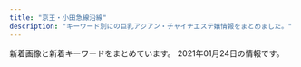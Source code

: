 ```yaml
---
title: "京王・小田急線沿線"
description: "キーワード別にの巨乳アジアン・チャイナエステ嬢情報をまとめました。"
---
```


新着画像と新着キーワードをまとめています。
2021年01月24日の情報です。

<DmmAffiliateIns />
<KeywordTable
  shops={
    [
    {
        "name": "\u30a8\u30bf\u30fc\u30ca\u30eb",
        "station": "\u660e\u5927\u524d\u99c5\u4e2d\u592e\u53e3",
        "keywords": {
            "88": 4,
            "83": 5,
            "86": 11,
            "85": 17,
            "D": 11,
            "84": 10,
            "C": 32,
            "F": 4
        },
        "url": "http://eternal-tokyo.net/",
        "img_links": [
            "http://eternal-tokyo.net/girls/yuki/a.jpg",
            "https://eternal-tokyo.net/girls/emi/c.jpg",
            "https://eternal-tokyo.net/girls/rui/a.jpg",
            "http://eternal-tokyo.net/girls/momo/d.jpg",
            "https://eternal-tokyo.net/img/slider/2.jpg",
            "https://eternal-tokyo.net/img/bg_header.png",
            "http://eternal-tokyo.net/girls/emi/d.jpg",
            "https://eternal-tokyo.net/img/qr.png",
            "https://eternal-tokyo.net/girls/emi/e.jpg",
            "https://eternal-tokyo.net/girls/emi/a.jpg",
            "http://eternal-tokyo.net/img/bar_info.png",
            "http://eternal-tokyo.net/girls/rui/e.jpg",
            "http://eternal-tokyo.net/girls/rui/a.jpg",
            "http://eternal-tokyo.net/girls/emi/b.jpg",
            "http://eternal-tokyo.net/girls/yuki/b.jpg",
            "https://eternal-tokyo.net/img/bar_right_mobile.png",
            "https://eternal-tokyo.net/girls/momo/d.jpg",
            "http://eternal-tokyo.net/girls/hina/c.jpg",
            "https://eternal-tokyo.net/img/pc.png",
            "http://eternal-tokyo.net/girls/kaede/c.jpg",
            "http://eternal-tokyo.net/girls/rui/d.jpg",
            "http://eternal-tokyo.net/girls/yuki/e.jpg",
            "https://eternal-tokyo.net/img/bar_right_cover.png",
            "https://eternal-tokyo.net/img/bar_info.png",
            "http://eternal-tokyo.net/girls/yuki/c.jpg",
            "http://eternal-tokyo.net/girls/emi/a.jpg",
            "http://eternal-tokyo.net/img/bar_right_mailmaga.png",
            "https://eternal-tokyo.net/girls/kaede/a.jpg",
            "http://eternal-tokyo.net/girls/hina/e.jpg",
            "http://eternal-tokyo.net/girls/rui/b.jpg",
            "https://eternal-tokyo.net/girls/momo/e.jpg",
            "http://eternal-tokyo.net/img/slider/1.jpg",
            "http://eternal-tokyo.net/img/pc.png",
            "https://eternal-tokyo.net/girls/momo/a.jpg",
            "http://eternal-tokyo.net/img/bar_newgirl.png",
            "http://eternal-tokyo.net/girls/kaede/e.jpg",
            "http://eternal-tokyo.net/girls/yuri/d.jpg",
            "https://eternal-tokyo.net/img/bar_newgirl.png",
            "http://eternal-tokyo.net/girls/yuri/c.jpg",
            "http://eternal-tokyo.net/girls/momo/a.jpg",
            "http://eternal-tokyo.net/img/bar_right_cover.png",
            "https://eternal-tokyo.net/girls/emi/b.jpg",
            "http://eternal-tokyo.net/girls/momo/b.jpg",
            "https://eternal-tokyo.net/girls/emi/d.jpg",
            "http://eternal-tokyo.net/girls/emi/c.jpg",
            "http://eternal-tokyo.net/girls/yuri/b.jpg",
            "http://eternal-tokyo.net/girls/yuki/d.jpg",
            "http://eternal-tokyo.net/girls/emi/e.jpg",
            "http://eternal-tokyo.net/girls/momo/e.jpg",
            "https://eternal-tokyo.net/girls/momo/c.jpg",
            "https://eternal-tokyo.net/img/bar_right_mailmaga.png",
            "https://eternal-tokyo.net/girls/rui/c.jpg",
            "https://eternal-tokyo.net/girls/rui/d.jpg",
            "https://eternal-tokyo.net/girls/momo/b.jpg",
            "https://eternal-tokyo.net/img/slider/1.jpg",
            "https://eternal-tokyo.net/girls/hina/a.jpg",
            "https://eternal-tokyo.net/img/bar_sch.png",
            "http://eternal-tokyo.net/girls/kaede/d.jpg",
            "http://eternal-tokyo.net/girls/rui/c.jpg",
            "http://eternal-tokyo.net/girls/hina/d.jpg",
            "http://eternal-tokyo.net/img/meidai.png",
            "http://eternal-tokyo.net/girls/kaede/b.jpg",
            "https://eternal-tokyo.net/img/meidai.png",
            "https://eternal-tokyo.net/girls/rui/e.jpg",
            "http://eternal-tokyo.net/img/bar_right_mobile.png",
            "http://eternal-tokyo.net/img/bg_header.png",
            "http://eternal-tokyo.net/girls/hina/a.jpg",
            "http://eternal-tokyo.net/girls/yuri/e.jpg",
            "https://eternal-tokyo.net/girls/yuki/a.jpg",
            "http://eternal-tokyo.net/girls/momo/c.jpg",
            "https://eternal-tokyo.net/girls/yuri/a.jpg",
            "http://eternal-tokyo.net/img/slider/2.jpg",
            "http://eternal-tokyo.net/girls/kaede/a.jpg",
            "http://eternal-tokyo.net/img/qr.png",
            "http://eternal-tokyo.net/girls/yuri/a.jpg",
            "http://eternal-tokyo.net/img/bar_sch.png",
            "https://eternal-tokyo.net/girls/rui/b.jpg",
            "http://eternal-tokyo.net/girls/hina/b.jpg"
        ]
    },
    {
        "url": "http://est70.jp/fwg/",
        "keywords": {},
        "img_links": [
            "http://est70.jp/fwg/girl/g05.png",
            "http://est70.jp/fwg/girl/g07.png",
            "http://est70.jp/fwg/images/bt1.png",
            "http://est70.jp/fwg/girl/g06.png",
            "http://est70.jp/fwg/images/bt3.png",
            "http://est70.jp/fwg/images/footer.png",
            "http://est70.jp/fwg/girl/05.png",
            "http://est70.jp/fwg/images/bt2.png",
            "http://est70.jp/fwg/girl/07.png",
            "http://est70.jp/fwg/images/header.png",
            "http://est70.jp/fwg/girl/01.png",
            "http://est70.jp/fwg/images/bt4.png",
            "http://est70.jp/fwg/girl/06.png",
            "http://est70.jp/fwg/images/head-bar.png",
            "http://est70.jp/fwg/images/bt6.png",
            "http://est70.jp/fwg/images/bt5.png",
            "http://est70.jp/fwg/images/facial-massage.png"
        ],
        "name": "\u30d5\u30a7\u30a2\u30ea\u30fc\u30fb\u30a6\u30a4\u30f3\u30b0\u30b9",
        "station": "\u767b\u6238\u99c5\u751f\u7530\u7dd1\u5730\u51fa\u53e3"
    },
    {
        "keywords": {
            "85": 60,
            "D": 132,
            "E": 12,
            "87": 48,
            "88": 12,
            "86": 36,
            "C": 70
        },
        "name": "come here \u30ea\u30e9\u30af\u30bc\u30fc\u30b7\u30e7\u30f3",
        "station": "\u9ad8\u5e61\u4e0d\u52d5\u99c5",
        "url": "http://shes-room.ests.jp/",
        "img_links": [
            "http://shes-room.ests.jp/images/top.png",
            "http://shes-room.ests.jp/images/img_eject.jpg",
            "http://shes-room.ests.jp/photos/sites/28/2020/10/2020100717571552.jpg",
            "http://shes-room.ests.jp/images/tit_eject.jpg",
            "http://shes-room.ests.jp/images/tit_face.jpg",
            "http://shes-room.ests.jp/photos/sites/28/2020/11/2020111110271328.jpg",
            "http://shes-room.ests.jp/images/room1_l.jpg",
            "http://shes-room.ests.jp/images/link_nav05.jpg",
            "http://shes-room.ests.jp/photos/sites/28/2020/10/2020101614244874.jpg",
            "http://shes-room.ests.jp/images/btn_eject.jpg",
            "http://shes-room.ests.jp/images/link_nav04.jpg",
            "http://shes-room.ests.jp/photos/sites/28/2020/10/2020100717571670.jpg",
            "http://shes-room.ests.jp/images/tit_new.jpg",
            "http://shes-room.ests.jp/photos/sites/28/2020/12/2020120712462037.jpg",
            "http://shes-room.ests.jp/images/room4_l.jpg",
            "http://shes-room.ests.jp/images/room5_l.jpg",
            "http://shes-room.ests.jp/images/sp_top.jpg",
            "http://shes-room.ests.jp/images/room2_l.jpg",
            "http://shes-room.ests.jp/photos/sites/28/2020/11/2020112612090675.jpg",
            "http://shes-room.ests.jp/photos/sites/28/2020/10/2020101016222167.jpg",
            "http://shes-room.ests.jp/images/link_nav06.jpg",
            "http://shes-room.ests.jp/images/close_eject.png",
            "http://shes-room.ests.jp/photos/sites/28/2020/10/2020100717571635.jpg",
            "http://shes-room.ests.jp/photos/sites/28/2020/11/2020111612224039.jpg",
            "http://shes-room.ests.jp/images/link_nav02.jpg",
            "http://shes-room.ests.jp/images/link_nav01.jpg",
            "http://shes-room.ests.jp/images/room3_l.jpg",
            "http://shes-room.ests.jp/images/link_nav03.jpg",
            "http://shes-room.ests.jp/images/room6_l.jpg",
            "http://shes-room.ests.jp/photos/sites/28/2020/12/202012011125470.jpg",
            "http://shes-room.ests.jp/photos/sites/28/2020/12/2020122115433089.jpg",
            "http://shes-room.ests.jp/images/link_nav07.jpg",
            "http://shes-room.ests.jp/photos/sites/28/2020/10/202010071757145.jpg",
            "http://shes-room.ests.jp/photos/sites/28/2020/12/2020122711283243.jpg"
        ]
    },
    {
        "station": "\u72db\u6c5f\u99c5\u5317\u53e3",
        "keywords": {},
        "url": "http://hanabi.msa.jp/",
        "name": "\u82b1\u706b",
        "img_links": [
            "http://hanabi.msa.jp/images/top/top_03.jpg",
            "http://hanabi.msa.jp/images/top/top_02.jpg",
            "http://hanabi.msa.jp/images/top/top_04.jpg",
            "http://hanabi.msa.jp/images/top/top_01.jpg",
            "http://hanabi.msa.jp/images/top/top_06.jpg",
            "http://hanabi.msa.jp/images/home/top.jpg",
            "http://hanabi.msa.jp/images/top/top_05.jpg",
            "http://hanabi.msa.jp/images/staff_image/staf_05a.jpg",
            "http://hanabi.msa.jp/images/page_top.png",
            "http://hanabi.msa.jp/images/top/top_08.png"
        ]
    },
    {
        "keywords": {
            "86": 4,
            "88": 1,
            "87": 1
        },
        "name": "\u82b1\u306e\u9999",
        "url": "http://relax-esthe.net/",
        "station": "\u3064\u3064\u3058\u30f6\u4e18\u99c5\u5317\u53e3",
        "img_links": [
            "http://relax-esthe.net/img/top.png",
            "http://relax-esthe.net/img/no.png",
            "http://relax-esthe.net/img/mx.png",
            "http://relax-esthe.net/img/r3.jpg",
            "http://relax-esthe.net/img/cg7.jpg",
            "http://relax-esthe.net/img/cg2.jpg",
            "http://relax-esthe.net/img/t1.jpg",
            "http://relax-esthe.net/img/t2.jpg",
            "http://relax-esthe.net/img/t4.jpg",
            "http://relax-esthe.net/img/cg4.jpg",
            "http://relax-esthe.net/img/cg10.jpg",
            "http://relax-esthe.net/img/t3.jpg",
            "http://relax-esthe.net/img/t5.jpg",
            "http://relax-esthe.net/img/r1.jpg",
            "http://relax-esthe.net/img/r2.jpg",
            "http://relax-esthe.net/img/cg3.jpg",
            "http://relax-esthe.net/img/cg1.jpg",
            "http://relax-esthe.net/img/rb.png"
        ]
    },
    {
        "url": "http://gakuen.iest.info/",
        "keywords": {},
        "img_links": [
            "http://gakuen.iest.info/photos/sites/2/2020/03/2020030612170589.jpg",
            "http://gakuen.iest.info/photos/sites/2/2020/01/2020011113280929.jpg",
            "http://gakuen.iest.info/photos/sites/2/2019/08/2019081415474742.jpg",
            "http://gakuen.iest.info/photos/sites/2/2020/05/2020050117553339.jpg",
            "http://gakuen.iest.info/photos/sites/2/2020/01/2020012313114295.jpg",
            "http://gakuen.iest.info/images/info.jpg",
            "http://gakuen.iest.info/images/g2.jpg",
            "http://gakuen.iest.info/images/s_link.jpg",
            "http://gakuen.iest.info/photos/sites/2/2020/03/2020031917023498.jpg",
            "http://gakuen.iest.info/photos/sites/2/2021/01/2021011710180186.jpg",
            "http://gakuen.iest.info/photos/sites/2/2020/01/2020012313114828.jpg",
            "http://gakuen.iest.info/photos/sites/2/2020/03/2020030312530188.jpg",
            "http://gakuen.iest.info/images/staff_bj3.jpg",
            "http://gakuen.iest.info/images/g16.jpg",
            "http://gakuen.iest.info/photos/sites/2/2020/04/2020042017530931.jpg",
            "http://gakuen.iest.info/photos/sites/2/2020/02/2020021810302988.jpg",
            "http://gakuen.iest.info/photos/sites/2/2020/02/202002181926092.jpg",
            "http://gakuen.iest.info/photos/sites/2/2018/12/2018122016370867.jpg",
            "http://gakuen.iest.info/photos/sites/2/2020/02/202002061519106.jpg",
            "http://gakuen.iest.info/images/g13.jpg",
            "http://gakuen.iest.info/photos/sites/2/2019/03/2019032815331529.jpg",
            "http://gakuen.iest.info/photos/sites/2/2020/07/2020072016533176.jpg",
            "http://gakuen.iest.info/images/top.jpg",
            "http://gakuen.iest.info/photos/sites/2/2020/06/2020061616280157.jpg",
            "http://gakuen.iest.info/photos/sites/2/2020/03/2020031710530315.jpg",
            "http://gakuen.iest.info/photos/sites/2/2019/03/2019033017261438.jpg",
            "http://gakuen.iest.info/photos/sites/2/2020/02/202002181030244.jpg",
            "http://gakuen.iest.info/images/g17.jpg",
            "http://gakuen.iest.info/images/g3.jpg",
            "http://gakuen.iest.info/images/s_staff.jpg",
            "http://gakuen.iest.info/photos/sites/2/2020/03/2020032310123163.jpg",
            "http://gakuen.iest.info/photos/sites/2/2020/04/2020040617563893.jpg",
            "http://gakuen.iest.info/photos/sites/2/2020/03/202003121411072.jpg",
            "http://gakuen.iest.info/photos/sites/2/2020/12/2020121712262192.jpg",
            "http://gakuen.iest.info/images/dairy1.jpg",
            "http://gakuen.iest.info/photos/sites/2/2020/03/2020031710530298.jpg",
            "http://gakuen.iest.info/photos/sites/2/2020/02/2020021810301874.jpg",
            "http://gakuen.iest.info/photos/sites/2/2019/05/2019050913134067.jpg",
            "http://gakuen.iest.info/images/2.jpg",
            "http://gakuen.iest.info/images/mobile.jpg",
            "http://gakuen.iest.info/images/g10.jpg",
            "http://gakuen.iest.info/images/g7.jpg",
            "http://gakuen.iest.info/photos/sites/2/2021/01/2021011710180481.jpg",
            "http://gakuen.iest.info/photos/sites/2/2020/07/2020073112251978.jpg",
            "http://gakuen.iest.info/images/s_cosplay.jpg",
            "http://gakuen.iest.info/photos/sites/2/2019/07/2019070814045162.jpg",
            "http://gakuen.iest.info/photos/sites/2/2020/01/202001201156212.jpg",
            "http://gakuen.iest.info/images/g14.jpg",
            "http://gakuen.iest.info/photos/sites/2/2019/09/2019091711325670.jpg",
            "http://gakuen.iest.info/images/pick.jpg",
            "http://gakuen.iest.info/photos/sites/2/2020/12/2020120714105839.jpg",
            "http://gakuen.iest.info/photos/sites/2/2021/01/2021011710180345.jpg",
            "http://gakuen.iest.info/photos/sites/2/2020/01/2020012918400879.jpg",
            "http://gakuen.iest.info/photos/sites/2/2019/04/2019042412405867.jpg",
            "http://gakuen.iest.info/photos/sites/2/2020/05/202005211902408.jpg",
            "http://gakuen.iest.info/images/1.jpg",
            "http://gakuen.iest.info/images/staff0.jpg",
            "http://gakuen.iest.info/photos/sites/2/2020/04/2020042017530271.jpg",
            "http://gakuen.iest.info/photos/sites/2/2020/01/2020011414544936.jpg",
            "http://gakuen.iest.info/photos/sites/2/2019/03/2019030516090063.jpg",
            "http://gakuen.iest.info/images/news1.jpg",
            "http://gakuen.iest.info/images/info2.jpg",
            "http://gakuen.iest.info/photos/sites/2/2020/09/2020093013013880.jpg",
            "http://gakuen.iest.info/photos/sites/2/2020/05/2020052119024816.jpg",
            "http://gakuen.iest.info/photos/sites/2/2019/12/2019122012395148.jpg",
            "http://gakuen.iest.info/photos/sites/2/2018/12/2018120914092113.jpg",
            "http://gakuen.iest.info/images/g11.jpg",
            "http://gakuen.iest.info/photos/sites/2/2020/02/2020022712294123.jpg",
            "http://gakuen.iest.info/photos/sites/2/2018/12/2018122016370328.jpg",
            "http://gakuen.iest.info/photos/sites/2/2020/03/2020032315452568.jpg",
            "http://gakuen.iest.info/photos/sites/2/2018/12/2018122016365886.jpg",
            "http://gakuen.iest.info/photos/sites/2/2019/02/2019022817325825.jpg",
            "http://gakuen.iest.info/images/g15.jpg",
            "http://gakuen.iest.info/photos/sites/2/2020/01/2020012313115328.jpg",
            "http://gakuen.iest.info/images/g1.jpg",
            "http://gakuen.iest.info/photos/sites/2/2020/04/202004131442543.jpg"
        ],
        "name": "\u30de\u30fc\u30e1\u30a4\u30c9",
        "station": "\u8056\u8e5f\u685c\u30b1\u4e18\u99c5\u897f\u53e3"
    },
    {
        "keywords": {
            "C": 9
        },
        "url": "http://aroma-tsubaki.com/",
        "name": "\u693f",
        "station": "\u4eac\u738b\u591a\u6469\u30bb\u30f3\u30bf\u30fc\u99c5\u897f\u53e3",
        "img_links": [
            "http://www.aroma-tsubaki.com/uploads/aromatsubaki/2020/10/flash2.jpg",
            "http://www.aroma-tsubaki.com/uploads/aromatsubaki/2011/11/e794bbe5838f-031.jpg",
            "http://www.aroma-tsubaki.com/uploads/aromatsubaki/2011/10/shouji.jpg",
            "http://www.aroma-tsubaki.com/uploads/aromatsubaki/2012/03/e794bbe5838f-1079.jpg",
            "http://www.aroma-tsubaki.com/uploads/aromatsubaki/2011/10/play3.jpg",
            "http://www.aroma-tsubaki.com/uploads/aromatsubaki/2011/10/zi_link.jpg",
            "http://www.aroma-tsubaki.com/uploads/aromatsubaki/2018/10/tel.jpg",
            "http://www.aroma-tsubaki.com/uploads/aromatsubaki/2012/05/e794bbe5838f-1623.jpg",
            "http://www.aroma-tsubaki.com/uploads/aromatsubaki/images/no-photo.jpg",
            "http://www.aroma-tsubaki.com/uploads/aromatsubaki/2020/10/flash3.jpg",
            "http://www.aroma-tsubaki.com/uploads/aromatsubaki/2020/10/top.jpg",
            "http://www.aroma-tsubaki.com/uploads/aromatsubaki/2011/10/play2.jpg",
            "http://www.aroma-tsubaki.com/uploads/aromatsubaki/2020/10/flash1.jpg",
            "http://www.aroma-tsubaki.com/uploads/aromatsubaki/2020/10/flash5.jpg",
            "http://www.aroma-tsubaki.com/uploads/aromatsubaki/2012/10/e794bbe5838f-261.jpg",
            "http://www.aroma-tsubaki.com/uploads/aromatsubaki/2020/10/flash4.jpg",
            "http://www.aroma-tsubaki.com/uploads/aromatsubaki/2011/10/play4.jpg",
            "http://www.aroma-tsubaki.com/uploads/aromatsubaki/2011/10/468x60.jpg",
            "http://www.aroma-tsubaki.com/uploads/aromatsubaki/2020/10/flash6.jpg",
            "http://www.aroma-tsubaki.com/uploads/aromatsubaki/2011/10/info.jpg",
            "http://www.aroma-tsubaki.com/uploads/aromatsubaki/2011/11/e794bbe5838f-029.jpg",
            "http://www.aroma-tsubaki.com/uploads/aromatsubaki/2011/10/play1.jpg"
        ]
    },
    {
        "name": "New\u30b9\u30bf\u30a4\u30eb\u30e1\u30f3\u30ba\u30a8\u30b9\u30c6",
        "url": "http://www.newstyle.esjp.info/",
        "keywords": {
            "C": 8,
            "88": 8,
            "D": 12,
            "86": 8,
            "\u80f8": 1,
            "87": 4,
            "F": 4,
            "91": 4
        },
        "img_links": [
            "http://www.newstyle.esjp.info/images/icon_staff.png",
            "http://www.newstyle.esjp.info/files/003-02.jpg",
            "http://www.newstyle.esjp.info/images/icon_tel.png",
            "http://www.newstyle.esjp.info/files/001.jpg",
            "http://www.newstyle.esjp.info/images/index_sm.png",
            "http://www.newstyle.esjp.info/files/001-02.jpg",
            "http://www.newstyle.esjp.info/images/icon_top.png",
            "http://www.newstyle.esjp.info/images/icon_info.png",
            "http://www.newstyle.esjp.info/files/005-02.jpg",
            "http://www.newstyle.esjp.info/images/btn2.png",
            "http://www.newstyle.esjp.info/files/006-02.jpg",
            "http://www.newstyle.esjp.info/files/005.jpg",
            "http://www.newstyle.esjp.info/images/mainImg_sub.jpg",
            "http://www.newstyle.esjp.info/files/004.jpg",
            "http://www.newstyle.esjp.info/files/006.jpg",
            "http://www.newstyle.esjp.info/files/003.jpg",
            "http://www.newstyle.esjp.info/files/002.jpg",
            "http://www.newstyle.esjp.info/files/004-02.jpg",
            "http://www.newstyle.esjp.info/files/002-02.jpg"
        ],
        "station": "\u5343\u6b73\u70cf\u5c71\u99c5\u5317\u53e3"
    },
    {
        "img_links": [
            "https://kannai-mensesthe.com/images/footer-l.png",
            "https://tama-mensesthe.com/staff/aya-s1.jpg",
            "https://tama-mensesthe.com/2020/07/04/eri-s1.jpg",
            "https://tama-mensesthe.com/staff/momo-s2.jpg",
            "https://tama-mensesthe.com/staff/yuri-l1.jpg",
            "https://tama-mensesthe.com/staff/eri-l1.jpg",
            "https://hamamatsucho-esthe.work/icon/line.png",
            "https://tama-mensesthe.com/staff/mimi-l1.jpg",
            "https://tama-mensesthe.com/staff/mirai-l1.jpg",
            "https://tama-mensesthe.com/images/footer-l.png",
            "https://tama-mensesthe.com/icon/yelp.png",
            "https://tama-mensesthe.com/button/home.png",
            "https://tama-mensesthe.com/staff/aya-l1.jpg",
            "https://tama-mensesthe.com/images/flower.png",
            "https://tama-mensesthe.com/room/4-s.jpg",
            "https://tama-mensesthe.com/staff/yumi-s1.jpg",
            "https://tama-mensesthe.com/room/1-l.jpg",
            "https://tama-mensesthe.com/menu/blog.png",
            "https://tama-mensesthe.com/images/main1.jpg",
            "https://tama-mensesthe.com/menu/staff.png",
            "https://tama-mensesthe.com/images/header3.png",
            "https://tama-mensesthe.com/menu/home.png",
            "https://tama-mensesthe.com/button/staff.png",
            "https://tama-mensesthe.com//images/footer-r.png",
            "https://tama-mensesthe.com/room/esthe3.jpg",
            "https://tama-mensesthe.com/room/esthe2.jpg",
            "https://tama-mensesthe.com/2020/10/24/yumi-s1.jpg",
            "https://tama-mensesthe.com/2019/12/25/miki-s1.jpg",
            "https://tama-mensesthe.com/room/2-l.jpg",
            "https://tama-mensesthe.com/2020/10/06/mirai-s1.jpg",
            "https://tama-mensesthe.com/room/3-s.jpg",
            "https://tama-mensesthe.com/staff/yuri-s1.jpg",
            "https://tama-mensesthe.com/button/blog.png",
            "https://tama-mensesthe.com/menu/info.png",
            "https://tama-mensesthe.com/staff/miki-s1.jpg",
            "https://tama-mensesthe.com/staff/eri-s1.jpg",
            "https://tama-mensesthe.com/staff/miki-l1.jpg",
            "https://tama-mensesthe.com/staff/coco-l1.jpg",
            "https://tama-mensesthe.com/2020/01/15/momo-s1.jpg",
            "https://tama-mensesthe.com/link/mens-esthe.png",
            "https://tama-mensesthe.com/room/esthe1.jpg",
            "https://tama-mensesthe.com/images/clear.png",
            "https://tama-mensesthe.com/staff/yuyu-s1.jpg",
            "https://tama-mensesthe.com/images/main-sp.jpg",
            "https://hamamatsucho-esthe.work/icon/facebook.png",
            "https://tama-mensesthe.com/staff/mirai-s1.jpg",
            "https://tama-mensesthe.com/staff/yumi-l1.jpg",
            "https://tama-mensesthe.com/2020/11/27/miki-s1.jpg",
            "https://tama-mensesthe.com/staff/momo-l2.jpg",
            "https://tama-mensesthe.com/room/1-s.jpg",
            "https://kannai-mensesthe.com//images/footer-r.png",
            "https://hamamatsucho-esthe.work/icon/twitter.png",
            "https://tama-mensesthe.com/staff/momo-s1.jpg",
            "https://tama-mensesthe.com/staff/nana-s1.jpg",
            "https://tama-mensesthe.com/staff/yuyu-l1.jpg",
            "https://tama-mensesthe.com/2020/10/06/aya-s1.jpg",
            "https://tama-mensesthe.com/staff/momo-l1.jpg",
            "https://tama-mensesthe.com/room/4-l.jpg",
            "https://tama-mensesthe.com/room/2-s.jpg",
            "https://tama-mensesthe.com/staff/coco-s1.jpg",
            "https://tama-mensesthe.com/2021/01/06/nana-s1.jpg",
            "https://tama-mensesthe.com/staff/nana-l1.jpg",
            "https://tama-mensesthe.com/room/3-l.jpg",
            "https://tama-mensesthe.com/staff/mimi-s1.jpg"
        ],
        "url": "https://tama-mensesthe.com/",
        "keywords": {
            "92": 26,
            "87": 13,
            "86": 13,
            "90": 78,
            "88": 13
        },
        "station": "\u8056\u8e5f\u685c\u30f6\u4e18\u99c5\u897f\u53e3",
        "name": "Lotus \uff5e\u30ed\u30fc\u30bf\u30b9\uff5e"
    },
    {
        "name": "\u306a\u3067\u3057\u3053",
        "station": "\u591a\u6469\u30bb\u30f3\u30bf\u30fc\u99c5\u6771\u53e3",
        "url": "http://www.nadeshikotamacenter.com/",
        "keywords": {
            "88": 1,
            "86": 1,
            "D": 1,
            "E": 1,
            "C": 15
        },
        "img_links": [
            "http://www.nadeshikotamacenter.com/images/190524.jpg",
            "http://nadeshiko.a2.reraku.work/upload/sites/18/2018/03/2018032602032629-279x371.jpg",
            "http://nadeshiko.a2.reraku.work/upload/sites/18/2018/03/201803260200152-279x371.jpg",
            "http://www.nadeshikotamacenter.com/images/mobile.jpg",
            "http://www.nadeshikotamacenter.com/images/top.jpg",
            "http://www.nadeshikotamacenter.com/images/s_staff.jpg",
            "http://www.nadeshikotamacenter.com/images/s_link.jpg",
            "http://www.nadeshikotamacenter.com/images/s_news.jpg",
            "http://nadeshiko.a2.reraku.work/upload/sites/18/2018/03/2018032602021548.jpg",
            "http://nadeshiko.a2.reraku.work/upload/sites/18/2018/08/2018082903415199.jpg",
            "http://nadeshiko.a2.reraku.work/upload/sites/18/2018/03/2018032602024887-279x371.jpg",
            "http://nadeshiko.a2.reraku.work/upload/sites/18/2018/12/2018122604542878-279x371.jpg",
            "http://nadeshiko.a2.reraku.work/upload/sites/18/2019/04/201904261003517-279x371.jpg"
        ]
    },
    {
        "station": "JR\u7a32\u7530\u5824\u99c5\u5357\u53e3",
        "url": "http://noborito-es.xyz/",
        "keywords": {},
        "name": "\u624b\u3082\u307f",
        "img_links": [
            "http://noborito-es.xyz/images/g3.jpg",
            "http://noborito-es.xyz/images/g2.jpg",
            "http://noborito-es.xyz/images/down.png",
            "http://noborito-es.xyz/images/g4.jpg",
            "http://noborito-es.xyz/images/flash1.jpg",
            "http://noborito-es.xyz/images/info.png",
            "http://noborito-es.xyz/images/flash2.jpg",
            "http://noborito-es.xyz/images/kana.jpg",
            "http://noborito-es.xyz/images/g5.jpg",
            "http://noborito-es.xyz/images/zi_staff.png",
            "http://noborito-es.xyz/images/g6.jpg",
            "http://noborito-es.xyz/images/up.png",
            "http://noborito-es.xyz/images/g1.jpg",
            "http://noborito-es.xyz/images/g0.jpg",
            "http://noborito-es.xyz/images/g7.jpg",
            "http://noborito-es.xyz/images/04.jpg",
            "http://noborito-es.xyz/images/mobile.png",
            "http://noborito-es.xyz/images/02.jpg",
            "http://noborito-es.xyz/images/01.jpg"
        ]
    },
    {
        "keywords": {
            "\u4e73": 2
        },
        "station": "JR\u7a32\u7530\u5824\u99c5",
        "name": "Honey \uff5e\u30cf\u30cb\u30fc\uff5e",
        "url": "http://www.chiretuyiabo.xyz/",
        "img_links": [
            "http://www.chiretuyiabo.xyz/webstyle/m1.jpg",
            "http://www.chiretuyiabo.xyz/uploads/210115/1-21011511143V36.jpg",
            "http://www.chiretuyiabo.xyz/webstyle/rsubt2.png",
            "http://www.chiretuyiabo.xyz/uploads/201116/1-2011160926104Z.jpg",
            "http://www.chiretuyiabo.xyz/uploads/201116/1-201116092F09D.jpg",
            "http://www.chiretuyiabo.xyz/uploads/210115/1-21011511145KM.jpg",
            "http://www.chiretuyiabo.xyz/webstyle/rsubt4.png",
            "http://www.chiretuyiabo.xyz/webstyle/slider-img001.jpg",
            "http://www.chiretuyiabo.xyz/uploads/210115/1-210115111210154.jpg",
            "http://www.chiretuyiabo.xyz/webstyle/rsubt1.png",
            "http://www.chiretuyiabo.xyz/uploads/210115/1-210115111154J0.jpg",
            "http://www.chiretuyiabo.xyz/webstyle/m6.jpg",
            "http://www.chiretuyiabo.xyz/uploads/200706/1-200F6153052L7.jpg",
            "http://www.chiretuyiabo.xyz/uploads/210115/1-210115112K52S.jpg",
            "http://www.chiretuyiabo.xyz/uploads/201116/1-201116092632O1.jpg",
            "http://www.chiretuyiabo.xyz/uploads/201116/1-201116092320547.jpg",
            "http://www.chiretuyiabo.xyz/webstyle/m2.jpg",
            "http://www.chiretuyiabo.xyz/webstyle/rsubt6.png",
            "http://www.chiretuyiabo.xyz/webstyle/tel2.png",
            "http://www.chiretuyiabo.xyz/uploads/201116/1-201116092H2128.jpg",
            "http://www.chiretuyiabo.xyz/webstyle/rsubt7.png",
            "http://www.chiretuyiabo.xyz/uploads/allimg/201105/1-201105125636.jpg",
            "http://www.chiretuyiabo.xyz/webstyle/rsubt5.png",
            "http://www.chiretuyiabo.xyz/uploads/allimg/201124/1-201124091002.jpg",
            "http://www.chiretuyiabo.xyz/webstyle/m4.jpg",
            "http://www.chiretuyiabo.xyz/webstyle/rsubt3.png",
            "http://www.chiretuyiabo.xyz/uploads/210115/1-21011511141CY.jpg"
        ]
    },
    {
        "keywords": {
            "86": 4,
            "85": 3
        },
        "station": "\u7b39\u585a\u99c5\u5317\u53e3",
        "name": "Tiary Spa \uff5e\u30c6\u30a3\u30a2\u30ea\u30fc\u30b9\u30d1\uff5e",
        "url": "http://relax-massage.red/",
        "img_links": [
            "http://relax-massage.red/img/f.jpg",
            "http://relax-massage.red/img/cg05.jpg",
            "http://relax-massage.red/img/l.jpg",
            "http://relax-massage.red/img/cg03.jpg",
            "http://relax-massage.red/img/girlst.jpg",
            "http://relax-massage.red/img/linkt.jpg",
            "http://relax-massage.red/img/cg01.jpg",
            "http://relax-massage.red/img/no.png",
            "http://relax-massage.red/img/cg02.jpg",
            "http://relax-massage.red/img/top.jpg"
        ]
    },
    {
        "station": "\u767b\u6238\u99c5",
        "url": "http://ainoumi.estheya.com/",
        "img_links": [
            "http://ainoumi.estheya.com/css/staff/staff03.jpg",
            "http://ainoumi.estheya.com/css/staff/staff04.jpg",
            "http://ainoumi.estheya.com/css/staff/staff01.jpg",
            "http://ainoumi.estheya.com/css/nav/nav-001.png",
            "http://ainoumi.estheya.com/css/nav/nav-002.png",
            "http://ainoumi.estheya.com/css/nav/nav-006.png",
            "http://ainoumi.estheya.com/css/top01.png",
            "http://ainoumi.estheya.com/css/staff/staff05.jpg",
            "http://ainoumi.estheya.com/css/nav/nav-005.png",
            "http://ainoumi.estheya.com/css/osusume03.jpg",
            "http://ainoumi.estheya.com/css/staff/staff02.jpg",
            "http://ainoumi.estheya.com/css/nav/nav-004.png",
            "http://ainoumi.estheya.com/css/nav/nav-003.png",
            "http://ainoumi.estheya.com/css/tel.png"
        ],
        "keywords": {
            "87": 1,
            "C": 1,
            "E": 1,
            "91": 1,
            "D": 3,
            "86": 1,
            "89": 2
        },
        "name": "\u611b\u306e\u6d77"
    },
    {
        "img_links": [
            "http://arm-rlx.com/staff/kana/01.jpg",
            "http://arm-rlx.com/img/fline.png",
            "http://arm-rlx.com/img/mline.png",
            "http://arm-rlx.com/pic/topimg1.jpg",
            "http://arm-rlx.com/staff/moe/01.jpg",
            "http://arm-rlx.com/img/ttl_staff.png",
            "http://arm-rlx.com/staff/anna/01.jpg",
            "http://arm-rlx.com/staff/miyuki/01.jpg",
            "http://arm-rlx.com/staff/saya/01mb.jpg",
            "http://arm-rlx.com/staff/anna/01mb.jpg",
            "http://arm-rlx.com/staff/kana/01mb.jpg",
            "http://arm-rlx.com/img/shop/msg03.jpg",
            "http://arm-rlx.com/img/ttl_mobile.png",
            "http://arm-rlx.com/img/shop/msg04.jpg",
            "http://arm-rlx.com/staff/nana/01mb.jpg",
            "http://arm-rlx.com/i/files/homeimg.jpg",
            "http://arm-rlx.com/staff/riri/01.jpg",
            "http://arm-rlx.com/staff/sakura/01mb.jpg",
            "http://arm-rlx.com/staff/miyuki/01mb.jpg",
            "http://arm-rlx.com/staff/saya/01.jpg",
            "http://arm-rlx.com/img/shop/msg01.jpg",
            "http://arm-rlx.com/pic/topimg3.jpg",
            "http://arm-rlx.com/staff/riri/01mb.jpg",
            "http://arm-rlx.com/pic/topimg2.jpg",
            "http://arm-rlx.com/pic/head.jpg",
            "http://arm-rlx.com/staff/nana/01.jpg",
            "http://arm-rlx.com/img/shop/msg02.jpg",
            "http://arm-rlx.com/staff/moe/01mb.jpg",
            "http://arm-rlx.com/staff/sakura/01.jpg"
        ],
        "url": "http://arm-rlx.com/",
        "station": "\u5343\u6b73\u8239\u6a4b\u99c5\u5357\u53e3",
        "name": "\u308d\u3046\u307e\u3093",
        "keywords": {
            "C": 17
        }
    },
    {
        "url": "http://esthe-massage.blue/",
        "station": "\u8abf\u5e03\u99c5\u6771\u53e3",
        "img_links": [
            "http://esthe-massage.blue/images/cg03.jpg",
            "http://esthe-massage.blue/images/cg04.jpg",
            "http://esthe-massage.blue/images/esthe1.jpg",
            "http://esthe-massage.blue/images/cg05.jpg",
            "http://esthe-massage.blue/images/link.png",
            "http://esthe-massage.blue/images/clear.png",
            "http://esthe-massage.blue/images/acc.jpg",
            "http://esthe-massage.blue/images/gallery.png",
            "http://esthe-massage.blue/images/main-sp.jpg",
            "http://esthe-massage.blue/images/esthe3.jpg",
            "http://esthe-massage.blue/images/blog_002.png",
            "http://esthe-massage.blue/images/staff.png",
            "http://esthe-massage.blue/images/home.png",
            "http://esthe-massage.blue/images/friend.png",
            "http://esthe-massage.blue/images/header3.png",
            "http://esthe-massage.blue/images/info.png",
            "http://esthe-massage.blue/images/main1.jpg",
            "http://esthe-massage.blue/images/cg01.jpg",
            "http://esthe-massage.blue/images/esthe2.jpg",
            "http://esthe-massage.blue/images/home_002.png"
        ],
        "name": "A\u30b7\u30fc\u30ba",
        "keywords": {
            "86": 20
        }
    },
    {
        "img_links": [
            "https://fantasy.estjp.info/static/picture/staff003.jpg",
            "https://fantasy.estjp.info/static/picture/staff01.jpg",
            "https://fantasy.estjp.info/static/picture/staff002.jpg"
        ],
        "name": "\u30d5\u30a1\u30f3\u30bf\u30b8\u30fc\u8776",
        "keywords": {
            "E": 3,
            "89": 6,
            "D": 6,
            "88": 3
        },
        "url": "https://fantasy.estjp.info/",
        "station": "\u5411\u30f6\u4e18\u904a\u5712\u99c5"
    },
    {
        "img_links": [
            "http://pre-cious.work/images/rec1.png",
            "http://pre-cious.work/images/b2.jpg",
            "http://pre-cious.work/images/1.jpg",
            "http://pre-cious.work/sp/images/6.jpg",
            "http://pre-cious.work/img/mika1.jpg",
            "http://pre-cious.work/sp/images/3.jpg",
            "http://pre-cious.work/sp/images/footer.png",
            "http://pre-cious.work/sp/img/momo1.jpg",
            "http://pre-cious.work/sp/images/newsb.png",
            "http://pre-cious.work/img/mimi1.jpg",
            "http://pre-cious.work/images/int2.png",
            "http://pre-cious.work/sp/images/interior_t.jpg",
            "http://pre-cious.work/images/ta.jpg",
            "http://pre-cious.work/sp/img/mimi1.jpg",
            "http://pre-cious.work/sp/images/b3.jpg",
            "http://pre-cious.work/sp/staff/yuyu.jpg",
            "http://pre-cious.work/images/3.jpg",
            "http://pre-cious.work/images/4.jpg",
            "http://pre-cious.work/sp/images/head.jpg",
            "http://pre-cious.work/images/interior_t.jpg",
            "http://pre-cious.work/img/momo1.jpg",
            "http://pre-cious.work/sp/images/b2.jpg",
            "http://pre-cious.work/images/b3.jpg",
            "http://pre-cious.work/sp/menu/top.jpg",
            "http://pre-cious.work/sp/images/rec2.png",
            "http://pre-cious.work/images/head.jpg",
            "http://pre-cious.work/sp/images/staff_t.jpg",
            "http://pre-cious.work/img/ringo1.jpg",
            "http://pre-cious.work/images/sm.jpg",
            "http://pre-cious.work/sp/images/rec1.png",
            "http://pre-cious.work/images/staff_t.jpg",
            "http://pre-cious.work/sp/images/news.jpg",
            "http://pre-cious.work/images/5.jpg",
            "http://pre-cious.work/img/yuyu1.jpg",
            "http://pre-cious.work/sp/images/int1.jpg",
            "http://pre-cious.work/sp/staff/yaya.jpg",
            "http://pre-cious.work/images/rec2.png",
            "http://pre-cious.work/sp/images/tel.jpg",
            "http://pre-cious.work/sp/img/yuyu1.jpg",
            "http://pre-cious.work/sp/img/mika1.jpg",
            "http://pre-cious.work/sp/img/yaya1.jpg",
            "http://pre-cious.work/img/yaya1.jpg",
            "http://pre-cious.work/sp/images/sys.png",
            "http://pre-cious.work/images/2.jpg",
            "http://pre-cious.work/sp/staff/mika.jpg",
            "http://pre-cious.work/images/sys.png",
            "http://pre-cious.work/sp/images/5.jpg",
            "http://pre-cious.work/sp/menu/staff.jpg",
            "http://pre-cious.work/images/b1.jpg",
            "http://pre-cious.work/images/6.jpg",
            "http://pre-cious.work/images/tr.jpg",
            "http://pre-cious.work/sp/images/1.jpg",
            "http://pre-cious.work/sp/images/2.jpg",
            "http://pre-cious.work/sp/images/int2.png",
            "http://pre-cious.work/sp/staff/momo.jpg",
            "http://pre-cious.work/sp/staff/mimi.jpg",
            "http://pre-cious.work/sp/img/ringo1.jpg",
            "http://pre-cious.work/sp/images/b1.jpg",
            "http://pre-cious.work/images/int1.png",
            "http://pre-cious.work/sp/staff/ringo.jpg",
            "http://pre-cious.work/images/news.jpg",
            "http://pre-cious.work/sp/images/4.jpg"
        ],
        "keywords": {},
        "station": "JR\u7a32\u7530\u5824\u99c5",
        "name": "\u30e9\u30d6\u30cf\u30fc\u30c8",
        "url": "http://pre-cious.work/"
    },
    {
        "url": "https://aroma-opa.jpn.cm/",
        "station": "\u5e9c\u4e2d\u99c5\u5357\u53e3",
        "name": "Aroma Opa",
        "keywords": {
            "E": 1,
            "C": 2
        },
        "img_links": [
            "https://aroma-opa.jpn.cm/themes/aroma/template/assets/images/tit_news.png",
            "https://aroma-opa.jpn.cm/themes/aroma/template/assets/images/btn_side06.png",
            "https://aroma-opa.jpn.cm/themes/aroma/template/assets/images/tit_link.png",
            "https://assets.jp-navi.info/images/images/nophoto.jpg",
            "https://aroma-opa.jpn.cm/photos/17/8180/202101/2021011112101362.jpg",
            "https://aroma-opa.jpn.cm/themes/aroma/template/assets/images/tit_staff.png",
            "https://aroma-opa.jpn.cm/photos/17/8180/202101/2021011112101253.jpg",
            "https://aroma-opa.jpn.cm/themes/aroma/template/assets/images/card01.png",
            "https://aroma-opa.jpn.cm/photos/17/8180/202101/2101192153415a9.png",
            "https://aroma-opa.jpn.cm/themes/aroma/template/assets/images/btn_side05.png",
            "https://aroma-opa.jpn.cm/themes/aroma/template/assets/images/btn_side01.png",
            "https://aroma-opa.jpn.cm/themes/aroma/template/assets/images/btn_side07.png",
            "https://aroma-opa.jpn.cm/photos/17/8180/202101/2101192154012b6.png",
            "https://aroma-opa.jpn.cm/photos/17/8180/202101/202101111210136.jpg",
            "https://aroma-opa.jpn.cm/themes/aroma/template/assets/images/card02.jpg",
            "https://aroma-opa.jpn.cm/photos/17/8180/202101/2021011112101285.jpg",
            "https://aroma-opa.jpn.cm/photos/17/8180/202101/2021011112101351.jpg",
            "https://aroma-opa.jpn.cm/themes/aroma/template/assets/images/btn_side04.png",
            "https://aroma-opa.jpn.cm/photos/17/8180/202101/2021011112100992.jpg",
            "https://aroma-opa.jpn.cm/themes/aroma/template/assets/images/tit_sch.png",
            "https://aroma-opa.jpn.cm/themes/aroma/template/assets/images/btn_side03.png",
            "https://assets.jp-navi.info/images/images/es-thumbnail.png",
            "https://aroma-opa.jpn.cm/photos/17/8180/202012/2012241539323j7.jpeg",
            "https://aroma-opa.jpn.cm/photos/17/8180/202101/2021011112101316.jpg",
            "https://aroma-opa.jpn.cm/photos/17/8180/202101/202101111210093.jpg",
            "https://aroma-opa.jpn.cm/photos/17/8180/202101/21010215552j518.jpeg",
            "https://aroma-opa.jpn.cm/themes/aroma/template/assets/images/btn_side02.png",
            "https://aroma-opa.jpn.cm/photos/17/8180/202101/21011921532a520.png",
            "https://aroma-opa.jpn.cm/photos/17/8180/202101/210119215302tj.png",
            "https://aroma-opa.jpn.cm/photos/17/8180/202101/2021011112100867.jpg"
        ]
    },
    {
        "name": "\u7652\u3057\u82d1",
        "url": "http://iyashien-est.com/",
        "img_links": [
            "http://iyashien-est.com/images/index.jpg",
            "http://iyashien-est.com/girl/5.jpg",
            "http://iyashien-est.com/images/room/photo02.jpg",
            "http://iyashien-est.com/girl/2.jpg",
            "http://iyashien-est.com/images/room/photo01.jpg",
            "http://iyashien-est.com/images/room/photo04.jpg",
            "http://iyashien-est.com/images/staff.jpg",
            "http://iyashien-est.com/girl/9.jpg",
            "http://iyashien-est.com/girl/1.jpg",
            "http://iyashien-est.com/girl/16.jpg",
            "http://iyashien-est.com/girl/4.jpg",
            "http://iyashien-est.com/girl/3.jpg",
            "http://iyashien-est.com/girl/7.jpg",
            "http://iyashien-est.com/images/room/photo03.jpg",
            "http://iyashien-est.com/girl/6.jpg",
            "http://iyashien-est.com/images/capinfo.jpg"
        ],
        "keywords": {
            "C": 7
        },
        "station": "\u5e9c\u4e2d\u99c5\u5357\u53e3"
    },
    {
        "station": "\u5e9c\u4e2d\u99c5",
        "img_links": [
            "http://www.ginnosuzu.relaxjp.info/images/interior_t.jpg",
            "http://www.ginnosuzu.relaxjp.info/images/int2.jpg",
            "http://www.ginnosuzu.relaxjp.info/images/head.jpg",
            "http://www.ginnosuzu.relaxjp.info/images/mobile.jpg",
            "http://www.ginnosuzu.relaxjp.info/images/news.png",
            "http://www.ginnosuzu.relaxjp.info/images/s1.png",
            "http://www.ginnosuzu.relaxjp.info/images/int1.jpg",
            "http://www.ginnosuzu.relaxjp.info/files/001.jpg",
            "http://www.ginnosuzu.relaxjp.info/images/h_line.jpg",
            "http://www.ginnosuzu.relaxjp.info/images/int3.jpg",
            "http://www.ginnosuzu.relaxjp.info/images/tg.jpg",
            "http://www.ginnosuzu.relaxjp.info/images/tel.jpg",
            "http://www.ginnosuzu.relaxjp.info/images/sys.jpg",
            "http://www.ginnosuzu.relaxjp.info/files/002.jpg",
            "http://www.ginnosuzu.relaxjp.info/images/staff_t.jpg",
            "http://www.ginnosuzu.relaxjp.info/files/003.jpg"
        ],
        "name": "\u9280\u306e\u9234",
        "keywords": {
            "D": 2,
            "87": 1,
            "86": 2,
            "C": 1
        },
        "url": "http://www.ginnosuzu.relaxjp.info/"
    },
    {
        "keywords": {},
        "img_links": [
            "http://www.fuafua.info/images/r02.jpg",
            "http://www.fuafua.info/images/ss.jpg",
            "http://www.fuafua.info/images/s4.jpg",
            "http://www.fuafua.info/images/w-2.jpg",
            "http://www.fuafua.info/images/w-4.jpg",
            "http://www.fuafua.info/images/aym.jpg",
            "http://www.fuafua.info/images/maga.png",
            "http://www.fuafua.info/images/r03.jpg",
            "http://www.fuafua.info/images/m2.jpg",
            "http://www.fuafua.info/images/mobile.jpg",
            "http://www.fuafua.info/images/mihao.jpg",
            "http://www.fuafua.info/images/r01.jpg",
            "http://www.fuafua.info/images/tstaff.jpg",
            "http://www.fuafua.info/images/yuka.jpg",
            "http://www.fuafua.info/images/yu.jpg",
            "http://www.fuafua.info/images/m1.jpg"
        ],
        "url": "http://www.fuafua.info/",
        "station": "\u8abf\u5e03\u99c5\u5317\u53e3",
        "name": "\u5b89\u5fc3\u5802"
    },
    {
        "url": "http://www.aiuntyuiop.xyz/",
        "img_links": [
            "http://www.aiuntyuiop.xyz/webstyle/call(1).jpg",
            "http://www.aiuntyuiop.xyz/webstyle/line4.png",
            "http://www.aiuntyuiop.xyz/webstyle/line2.png",
            "http://www.aiuntyuiop.xyz/uploads/201217/1-20121G635524O.jpg",
            "http://www.aiuntyuiop.xyz/webstyle/mobile_02.png",
            "http://www.aiuntyuiop.xyz/webstyle/notice.png",
            "http://www.aiuntyuiop.xyz/webstyle/line1.png",
            "http://www.aiuntyuiop.xyz/uploads/201217/1-20121G63514140.jpg",
            "http://www.aiuntyuiop.xyz/lfc/intro_top_tel.png",
            "http://www.aiuntyuiop.xyz/uploads/201111/1-20111112534M48.jpg",
            "http://www.aiuntyuiop.xyz/webstyle/sign.png",
            "http://www.aiuntyuiop.xyz/uploads/201217/1-20121G6424bW.png",
            "http://www.aiuntyuiop.xyz/lfc/intro_top_time.png",
            "http://www.aiuntyuiop.xyz/webstyle/sign(2).png",
            "http://www.aiuntyuiop.xyz/uploads/201217/1-20121G6363K37.jpg",
            "http://www.aiuntyuiop.xyz/uploads/201217/1-20121G6345L51.jpg",
            "http://www.aiuntyuiop.xyz/uploads/201217/1-20121G62F6118.jpg",
            "http://www.aiuntyuiop.xyz/webstyle/mobile_01.png",
            "http://www.aiuntyuiop.xyz/webstyle/sign(1).png",
            "http://www.aiuntyuiop.xyz/uploads/201217/1-20121G6342T29.jpg",
            "http://www.aiuntyuiop.xyz/uploads/201217/1-20121G63612P1.jpg",
            "http://www.aiuntyuiop.xyz/webstyle/line3.png",
            "http://www.aiuntyuiop.xyz/webstyle/line6.png",
            "http://www.aiuntyuiop.xyz/webstyle/call.jpg",
            "http://www.aiuntyuiop.xyz/webstyle/line5.png"
        ],
        "station": "\u767b\u6238\u99c5\u751f\u7530\u7dd1\u5730\u53e3",
        "name": "\u30aa\u30f3\u30ea\u30fc\u30e6\u30fc",
        "keywords": {
            "\u4e73": 6
        }
    },
    {
        "station": "\u8abf\u5e03\u99c5\u6771\u53e3",
        "keywords": {
            "86": 5,
            "88": 10,
            "89": 5
        },
        "name": "Blue Moon",
        "url": "http://bluemoon.ests.jp/",
        "img_links": [
            "http://bluemoon.ests.jp/photos/sites/44/2018/12/2018121908592131.jpg",
            "http://bluemoon.ests.jp/images/end.png",
            "http://bluemoon.ests.jp/photos/sites/44/2018/12/201812190859037.jpg",
            "http://bluemoon.ests.jp/photos/sites/44/2018/12/2018121908583396.jpg",
            "http://bluemoon.ests.jp/images/info.jpg",
            "http://bluemoon.ests.jp/photos/sites/44/2018/12/2018121908575329.jpg",
            "http://bluemoon.ests.jp/images/s_news1.jpg",
            "http://bluemoon.ests.jp/images/s_staff.png",
            "http://bluemoon.ests.jp/images/s_link.png",
            "http://bluemoon.ests.jp/images/s3.jpg",
            "http://bluemoon.ests.jp/images/s1.jpg",
            "http://bluemoon.ests.jp/images/mobile.jpg",
            "http://bluemoon.ests.jp/images/pick.png",
            "http://bluemoon.ests.jp/images/s_news.jpg",
            "http://bluemoon.ests.jp/images/top.png"
        ]
    },
    {
        "url": "http://www.fuwa.work/",
        "img_links": [
            "http://www.fuwa.work/img/nana1.jpg",
            "http://www.fuwa.work/images/staff_t.png",
            "http://www.fuwa.work/images/info.png",
            "http://www.fuwa.work/images/interior_t.png",
            "http://www.fuwa.work/img/nana2.jpg",
            "http://www.fuwa.work/images/int1.png",
            "http://www.fuwa.work/images/sys3.jpg",
            "http://www.fuwa.work/images/sys4.png",
            "http://www.fuwa.work/images/news.jpg",
            "http://www.fuwa.work/images/head.jpg",
            "http://www.fuwa.work/images/sys1.jpg",
            "http://www.fuwa.work/img/moe1.jpg",
            "http://www.fuwa.work/images/mobile.jpg",
            "http://www.fuwa.work/img/moe2.jpg",
            "http://www.fuwa.work/img/anata1.jpg",
            "http://www.fuwa.work/staff/nana.jpg",
            "http://www.fuwa.work/staff/mimi.jpg",
            "http://www.fuwa.work/img/mimi1.jpg",
            "http://www.fuwa.work/images/rec.jpg",
            "http://www.fuwa.work/images/line.png",
            "http://www.fuwa.work/images/int2.png",
            "http://www.fuwa.work/staff/moe.jpg",
            "http://www.fuwa.work/images/sys2.jpg",
            "http://www.fuwa.work/staff/anata.jpg"
        ],
        "station": "\u5e9c\u4e2d\u99c5\u5317\u53e3",
        "keywords": {},
        "name": "Olive \uff5e\u30aa\u30ea\u30fc\u30d6\uff5e"
    },
    {
        "station": "\u5e9c\u4e2d\u99c5",
        "img_links": [
            "https://dear.ests.jp/photos/sites/49/2021/01/202101140010558.jpeg",
            "https://dear.ests.jp/photos/sites/49/2020/08/2020081622564830.jpeg",
            "https://dear.ests.jp/photos/sites/49/2020/11/2020112716152851.jpeg",
            "https://dear.ests.jp/images/amore.jpg",
            "https://dear.ests.jp/photos/sites/49/2020/08/2020080911340839.jpeg",
            "https://dear.ests.jp/images/top.jpg",
            "https://dear.ests.jp/photos/sites/49/2020/12/2020122723283372.jpeg",
            "https://esta-kanto.com/img/kanto/esta-200_40.jpg",
            "https://dear.ests.jp/images/info2.jpg",
            "https://dear.ests.jp/images/link2.jpg",
            "https://dear.ests.jp/photos/sites/49/2021/01/2021011617344787.jpeg",
            "https://dear.ests.jp/photos/sites/49/2020/09/2020092114261518.jpeg",
            "https://dear.ests.jp/photos/sites/49/2020/11/202011232237522.jpeg",
            "https://dear.ests.jp/photos/sites/49/2020/08/2020080911335048.jpeg",
            "https://dear.ests.jp/photos/sites/49/2020/11/2020111212311933.jpeg",
            "https://dear.ests.jp/images/s_info.jpg",
            "https://dear.ests.jp/images/bj3.jpg",
            "https://dear.ests.jp/images/1.jpg",
            "https://dear.ests.jp/photos/sites/49/2020/10/2020102923214596.jpeg",
            "https://dear.ests.jp/images/member.jpg",
            "https://dear.ests.jp/photos/sites/49/2020/12/2020122216290668.jpeg",
            "https://dear.ests.jp/images/s_staff.jpg",
            "https://dear.ests.jp/images/paypay.jpg",
            "https://dear.ests.jp/photos/sites/49/2020/11/2020112418464445.jpeg",
            "https://dear.ests.jp/images/s_link.jpg",
            "https://dear.ests.jp/photos/sites/49/2020/12/2020121118111051.jpeg",
            "https://dear.ests.jp/photos/sites/49/2020/12/2020122723322384.jpeg",
            "https://dear.ests.jp/photos/sites/49/2020/10/2020102600221155.jpeg",
            "https://dear.ests.jp/photos/sites/49/2021/01/202101140011249.jpeg",
            "https://dear.ests.jp/images/bj1.jpg",
            "https://dear.ests.jp/photos/sites/49/2020/09/2020092513482148.jpeg"
        ],
        "name": "Dear",
        "url": "https://dear.ests.jp/",
        "keywords": {
            "\u30bb\u30af\u30b7\u30fc": 1,
            "E": 5,
            "D": 7,
            "C": 4,
            "\u4e73": 1
        }
    },
    {
        "url": "http://www.niihao.xyz/",
        "station": "\u5e9c\u4e2d\u99c5\u5357\u53e3",
        "name": "\u30cb\u30fc\u30cf\u30aa",
        "keywords": {},
        "img_links": [
            "http://www.niihao.xyz/images/index-yume_11.jpg",
            "http://www.niihao.xyz/images/4.jpg",
            "http://www.niihao.xyz/images/lanmu_06.jpg",
            "http://www.niihao.xyz/images/index-yume_04.jpg",
            "http://www.niihao.xyz/images/lanmu_03.jpg",
            "http://www.niihao.xyz/images/lanmu_07.jpg",
            "http://www.niihao.xyz/psd/off.jpg",
            "http://www.niihao.xyz/images/l-nav-_staff.jpg",
            "http://www.niihao.xyz/images/nav/l-nav-_job.jpg",
            "http://www.niihao.xyz/images/staff/meron.jpg",
            "http://www.niihao.xyz/images/staff/miki.jpeg",
            "http://www.niihao.xyz/images/staff/remon.jpg",
            "http://www.niihao.xyz/images/index-yume_02.jpg",
            "http://www.niihao.xyz/images/mimi.jpg",
            "http://www.niihao.xyz/images/staff/shazhi.jpg"
        ]
    },
    {
        "station": "\u660e\u5927\u524d\u99c5\u4e2d\u592e\u53e3",
        "keywords": {
            "E": 4,
            "86": 1,
            "D": 36
        },
        "name": "U\uff06ME",
        "img_links": [
            "http://massage-relax.pink/images/img-header-mainvisual01t.jpg",
            "http://massage-relax.pink/images/cg09.jpg",
            "http://massage-relax.pink/images/cg10.jpg",
            "http://massage-relax.pink/images/ttl-link.png",
            "http://massage-relax.pink/images/img-therapistt.jpg",
            "http://massage-relax.pink/images/cg11.jpg",
            "http://massage-relax.pink/images/txt-header-phonet.png",
            "http://massage-relax.pink/images/bg-image-consept02.png",
            "http://massage-relax.pink/images/ttl-qrt.png",
            "http://massage-relax.pink/images/bnr-sp-campaign01.jpg",
            "http://massage-relax.pink/images/txt-header-storeinfo.png",
            "http://massage-relax.pink/images/cg03.jpg",
            "http://massage-relax.pink/images/ttl-qr.png",
            "http://massage-relax.pink/images/txt-footer-copyright.png",
            "http://massage-relax.pink/images/ttl-concept2t.png",
            "http://massage-relax.pink/images/img-linkt.jpg",
            "http://massage-relax.pink/images/img-therapist.jpg",
            "http://massage-relax.pink/images/ttl-conceptt.png",
            "http://massage-relax.pink/images/ttl-pickupt.png",
            "http://massage-relax.pink/images/cg02.jpg",
            "http://massage-relax.pink/images/img-link.jpg",
            "http://massage-relax.pink/images/cg07.jpg",
            "http://massage-relax.pink/images/ttl-concept.png",
            "http://massage-relax.pink/images/cg12.jpg",
            "http://massage-relax.pink/images/ttl-informationt.png",
            "http://massage-relax.pink/images/cg08.jpg",
            "http://massage-relax.pink/images/ttl-pickup.png",
            "http://massage-relax.pink/images/ttl-concept2.png",
            "http://massage-relax.pink/images/ttl-therapist.png",
            "http://massage-relax.pink/images/ttl-qrf.png",
            "http://massage-relax.pink/images/cg05.jpg",
            "http://massage-relax.pink/images/img-header-mainvisual01.jpg",
            "http://massage-relax.pink/images/txt-header-phone.png",
            "http://massage-relax.pink/images/bg-image-consept.png",
            "http://massage-relax.pink/images/acc.jpg",
            "http://massage-relax.pink/images/qr.jpg",
            "http://massage-relax.pink/images/cg01.jpg",
            "http://massage-relax.pink/images/bnr-campaign01.jpg",
            "http://massage-relax.pink/images/ttl-information.png"
        ],
        "url": "http://massage-relax.pink/"
    },
    {
        "station": "\u6210\u57ce\u5b66\u5712\u524d\u99c5",
        "keywords": {},
        "img_links": [
            "http://www.kousei-jyunen.com/images/top-1_04.jpg",
            "http://www.kousei-jyunen.com/images/top-ib.jpg",
            "http://www.kousei-jyunen.com/images/top-munu-1_04.jpg",
            "http://www.kousei-jyunen.com/images/top-1_03.jpg",
            "http://www.kousei-jyunen.com/images/top-munu-1_03.jpg",
            "http://www.kousei-jyunen.com/images/top-munu-2_03.jpg",
            "http://www.kousei-jyunen.com/images/sta.jpg",
            "http://www.kousei-jyunen.com/images/top-1_01.jpg",
            "http://www.kousei-jyunen.com/images/info.jpg",
            "http://www.kousei-jyunen.com/images/top-munu-2_05.jpg",
            "http://www.kousei-jyunen.com/images/top-munu-2_01.jpg",
            "http://www.kousei-jyunen.com/images/top-munu-2_04.jpg",
            "http://www.kousei-jyunen.com/images/news.jpg",
            "http://www.kousei-jyunen.com/images/top-munu-1_02.jpg",
            "http://www.kousei-jyunen.com/images/staff.jpg",
            "http://www.kousei-jyunen.com/images/index_qr.jpg",
            "http://www.kousei-jyunen.com/flash.jpg",
            "http://www.kousei-jyunen.com/images/top-munu-1_05.jpg",
            "http://www.kousei-jyunen.com/images/top-1_02.jpg",
            "http://www.kousei-jyunen.com/images/top-1_05.jpg",
            "http://www.kousei-jyunen.com/images/top-munu-2_02.jpg",
            "http://www.kousei-jyunen.com/images/top-munu-1_01.jpg",
            "http://www.kousei-jyunen.com/images/sys.jpg"
        ],
        "url": "http://www.kousei-jyunen.com/",
        "name": "\u6f64\u5712"
    },
    {
        "station": "\u767b\u6238\u99c5\u591a\u6469\u5ddd\u53e3",
        "img_links": [
            "http://www.fairies.work/images/gallery/image_03.png",
            "http://www.fairies.work/images/common/side_bnr_02.png",
            "http://www.fairies.work/images/home/image_03.png",
            "http://www.fairies.work/images/home/home_bnr_04d.png",
            "http://www.fairies.work/images/gallery/image_07.png",
            "http://www.fairies.work/images/home/image_01.png",
            "http://www.fairies.work/images/staff/ayumi.jpg",
            "http://www.fairies.work/images/staff/sample_image.png",
            "http://www.fairies.work/images/home/home_btn_off.png",
            "http://www.fairies.work/images/staff/yui.jpg",
            "http://www.fairies.work/images/home/home_bnr_03b.png",
            "http://www.fairies.work/images/staff/sara.jpg",
            "http://www.fairies.work/images/staff/yuki.jpg",
            "http://www.fairies.work/images/home/home_bnr_02.png",
            "http://www.fairies.work/images/gallery/image_05.png",
            "http://www.fairies.work/images/gallery/image_06.png",
            "http://www.fairies.work/images/gallery/image_04.png",
            "http://www.fairies.work/images/gallery/image_02.png",
            "http://www.fairies.work/images/staff/koko.jpg",
            "http://www.fairies.work/images/staff/arisa.jpg",
            "http://www.fairies.work/images/home/image_02.png",
            "http://www.fairies.work/images/staff/hana.jpg",
            "http://www.fairies.work/images/gallery/image_08.png",
            "http://www.fairies.work/images/gallery/image_01.png",
            "http://www.fairies.work/images/staff/sati.jpg",
            "http://www.fairies.work/images/staff/yuna.jpg",
            "http://www.fairies.work/images/staff/mirai.jpg"
        ],
        "name": "FAIRIES\uff5e\u30d5\u30a7\u30a2\u30ea\u30fc\u30ba\uff5e",
        "keywords": {},
        "url": "http://www.fairies.work/"
    },
    {
        "img_links": [
            "http://hime.abnavi.info/images/room2.jpg",
            "http://hime.abnavi.info/photos/sites/54/2020/06/202006161819212.jpg",
            "http://hime.abnavi.info/images/themes/pink/r3.jpg",
            "http://hime.abnavi.info/photos/sites/54/2020/12/2020122110155978.jpg",
            "http://hime.abnavi.info/images/themes/pink/no2.png",
            "http://hime.abnavi.info/photos/sites/54/2020/06/2020063010152370.jpg",
            "http://hime.abnavi.info/photos/sites/54/2020/11/2020112316253050.jpg",
            "http://hime.abnavi.info/images/themes/pink/s_ranking.png",
            "http://hime.abnavi.info/images/themes/pink/s_link.png",
            "http://hime.abnavi.info/images/room4.jpg",
            "http://hime.abnavi.info/images/themes/pink/s_pickup.png",
            "http://hime.abnavi.info/images/themes/pink/line.png",
            "http://hime.abnavi.info/photos/sites/54/2021/01/2021012218333253.jpg",
            "http://hime.abnavi.info/images/themes/pink/no1.png",
            "http://hime.abnavi.info/images/room3.jpg",
            "http://hime.abnavi.info/images/room1.jpg",
            "http://hime.abnavi.info/photos/sites/54/2020/09/2020092210315456.jpg",
            "http://hime.abnavi.info/images/themes/pink/s_staff.png",
            "http://hime.abnavi.info/photos/sites/54/2020/12/2020121117390772.jpg",
            "http://hime.abnavi.info/photos/sites/54/2020/09/2020090217315938.jpg",
            "http://hime.abnavi.info/photos/sites/54/2020/06/2020061618191940.jpg",
            "http://hime.abnavi.info/images/themes/pink/s_newface.png",
            "http://hime.abnavi.info/images/themes/pink/mobile.jpg",
            "http://hime.abnavi.info/photos/sites/54/2021/01/2021010913515344.jpg",
            "http://hime.abnavi.info/photos/sites/54/2020/10/2020100313192397.jpg",
            "http://hime.abnavi.info/images/themes/pink/s_news.png",
            "http://hime.abnavi.info/photos/sites/54/2020/06/2020061618192035.jpg"
        ],
        "station": "\u8abf\u5e03\u99c5\u6771\u53e3",
        "url": "http://hime.abnavi.info/",
        "name": "\u59eb",
        "keywords": {
            "87": 4,
            "D": 44,
            "83": 4,
            "C": 24,
            "86": 28,
            "85": 12
        }
    },
    {
        "keywords": {
            "F": 24,
            "C": 72,
            "85": 48,
            "E": 24,
            "87": 12,
            "82": 12,
            "90": 12,
            "86": 36,
            "83": 12
        },
        "name": "kokoro\u306e\u611b",
        "url": "http://kokochi.iest.info/",
        "station": "\u660e\u5927\u524d\u99c5\u4e2d\u592e\u53e3",
        "img_links": [
            "http://kokochi.iest.info/photos/sites/72/2020/06/2020060816282241.jpg",
            "http://kokochi.iest.info/images/n_bj.jpg",
            "http://kokochi.iest.info/photos/sites/72/2020/11/2020112711440274.jpg",
            "http://kokochi.iest.info/images/room4.jpg",
            "http://kokochi.iest.info/images/room1.jpg",
            "http://kokochi.iest.info/photos/sites/72/2021/01/2021010321541982.jpeg",
            "http://kokochi.iest.info/photos/sites/72/2021/01/2021010321533880-e1609730226107.jpeg",
            "http://kokochi.iest.info/photos/sites/72/2021/01/2021011420391434.jpeg",
            "http://kokochi.iest.info/photos/sites/72/2020/06/2020060816282349.jpg",
            "http://kokochi.iest.info/photos/sites/72/2020/06/2020060816282379.jpg",
            "http://kokochi.iest.info/photos/sites/72/2021/01/2021010321581378.jpeg",
            "http://kokochi.iest.info/photos/sites/72/2020/06/2020060816282410.jpg",
            "http://kokochi.iest.info/images/ac2.jpg",
            "http://kokochi.iest.info/photos/sites/72/2020/06/2020060816282543.jpg",
            "http://kokochi.iest.info/images/ac1.jpg",
            "http://kokochi.iest.info/images/s_news.jpg",
            "http://kokochi.iest.info/images/mobile.jpg",
            "http://kokochi.iest.info/images/room2.jpg",
            "http://kokochi.iest.info/photos/sites/72/2021/01/2021010321581378-e1609730201594.jpeg",
            "http://kokochi.iest.info/images/bian.png",
            "http://kokochi.iest.info/photos/sites/72/2021/01/2021010321525992.jpeg",
            "http://kokochi.iest.info/photos/sites/72/2020/06/2020060816282192.jpg",
            "http://kokochi.iest.info/images/room3.jpg",
            "http://kokochi.iest.info/images/staff_bj4.png",
            "http://kokochi.iest.info/photos/sites/72/2021/01/2021010321533880.jpeg",
            "http://kokochi.iest.info/photos/sites/72/2021/01/2021010321550485.jpeg",
            "http://kokochi.iest.info/photos/sites/72/2020/06/2020060816544311.jpg",
            "http://kokochi.iest.info/images/news_bj3.jpg",
            "http://kokochi.iest.info/photos/sites/72/2020/06/2020060816544392.jpg",
            "http://kokochi.iest.info/images/top.jpg",
            "http://kokochi.iest.info/images/staff_bj2.png",
            "http://kokochi.iest.info/images/s_staff.png"
        ]
    },
    {
        "station": "\u8056\u8e5f\u685c\u30f6\u4e18\u99c5\u6771\u53e3",
        "url": "http://soleil.ests.jp/",
        "name": "Soleil \u30fb\u30bd\u30ec\u30a4\u30e6",
        "img_links": [
            "http://soleil.ests.jp/photos/sites/56/2019/01/2019010410261048.jpg",
            "http://soleil.ests.jp/images/s_staff.png",
            "http://soleil.ests.jp/photos/sites/56/2020/08/2020080411123680.jpg",
            "http://soleil.ests.jp/photos/sites/56/2019/10/2019102319074036.jpg",
            "http://soleil.ests.jp/photos/sites/56/2019/11/2019112516575451.jpg",
            "http://soleil.ests.jp/images/2.jpg",
            "http://soleil.ests.jp/photos/sites/56/2019/10/2019102319030186.jpg",
            "http://soleil.ests.jp/images/mobile.jpg",
            "http://soleil.ests.jp/images/s_reruit.png",
            "http://soleil.ests.jp/photos/sites/56/2019/03/2019032114172725.jpg",
            "http://soleil.ests.jp/photos/sites/56/2018/09/2018092416510293.jpg",
            "http://soleil.ests.jp/images/1.jpg",
            "http://soleil.ests.jp/images/top.jpg",
            "http://soleil.ests.jp/photos/sites/56/2018/09/2018092414015491.jpg",
            "http://soleil.ests.jp/images/info.jpg",
            "http://soleil.ests.jp/photos/sites/56/2019/10/2019102319030547.jpg",
            "http://soleil.ests.jp/images/top1.jpg",
            "http://soleil.ests.jp/photos/sites/56/2019/03/2019032015491329.jpg",
            "http://soleil.ests.jp/images/news.png"
        ],
        "keywords": {
            "89": 4,
            "87": 4,
            "F": 2,
            "D": 6,
            "85": 2,
            "86": 6,
            "E": 4,
            "C": 4
        }
    },
    {
        "img_links": [
            "http://www.sexy.masg.info/images/nav-001.png",
            "http://www.sexy.masg.info/files/004.jpg",
            "http://www.sexy.masg.info/files/006.jpg",
            "http://www.sexy.masg.info/images/nav-005.png",
            "http://www.sexy.masg.info/photo_news/upimg/108215f82f974a7fed_1.jpg",
            "http://www.sexy.masg.info/photo_news/upimg/108215f82f974a7fed_2.jpg",
            "http://www.sexy.masg.info/images/top02-left.png",
            "http://www.sexy.masg.info/images/nav-002.png",
            "http://www.sexy.masg.info/files/002.jpg",
            "http://www.sexy.masg.info/images/nav-006.png",
            "http://www.sexy.masg.info/images/nav-003.png",
            "http://www.sexy.masg.info/files/005.jpg",
            "http://www.sexy.masg.info/photo_news/upimg/137665ff7d57f3cf91_0.jpg",
            "http://www.sexy.masg.info/images/nav-004.png",
            "http://www.sexy.masg.info/files/003.jpg",
            "http://www.sexy.masg.info/images/tel.png",
            "http://www.sexy.masg.info/photo_news/upimg/108215f82f974a7fed_0.jpg",
            "http://www.sexy.masg.info/images/top01.png",
            "http://www.sexy.masg.info/files/001.jpg",
            "http://www.sexy.masg.info/images/osusume01.png",
            "http://www.sexy.masg.info/images/top003.png",
            "http://www.sexy.masg.info/photo_news/upimg/137665ff7d57f3cf91_1.jpg"
        ],
        "keywords": {
            "\u30bb\u30af\u30b7\u30fc": 15
        },
        "name": "\u30bb\u30af\u30b7\u30fc\u30ac\u30fc\u30eb",
        "url": "http://www.sexy.masg.info/",
        "station": "\u3064\u3064\u3058\u30f6\u4e18\u99c5\u5357\u53e3"
    },
    {
        "img_links": [
            "http://cinderella-princess.net/links/esthe-summit.jpg",
            "http://cinderella-princess.net/images/s_news.jpg",
            "http://cinderella-princess.net/images/mobile.jpg",
            "http://cinderella-princess.net/images/staff1.jpg",
            "http://cinderella-princess.net/images/girl-z2.jpg",
            "http://cinderella-princess.net/images/s_link.jpg",
            "http://cinderella-princess.net/images/nei_bj2.jpg",
            "http://cinderella-princess.net/images/room2.jpg",
            "http://cinderella-princess.net/images/s_chedule.jpg",
            "http://cinderella-princess.net/images/s_staff.jpg",
            "http://cinderella-princess.net/images/staff0.jpg",
            "http://cinderella-princess.net/images/staff2.jpg",
            "http://cinderella-princess.net/images/room4.jpg",
            "http://cinderella-princess.net/images/room1.jpg",
            "http://cinderella-princess.net/images/room3.jpg",
            "http://cinderella-princess.net/images/tel.jpg",
            "http://cinderella-princess.net/images/movie.jpg",
            "http://cinderella-princess.net/images/girl-z1.jpg",
            "http://cinderella-princess.net/images/staff3.jpg",
            "http://cinderella-princess.net/images/staff4.jpg"
        ],
        "url": "http://cinderella-princess.net",
        "keywords": {
            "C": 23,
            "86": 10
        },
        "station": "\u767e\u5408\u30f6\u4e18\u99c5\u5317\u53e3",
        "name": "\u30ea\u30e9\u30af\u30bc\u30fc\u30b7\u30e7\u30f3\u6075"
    },
    {
        "url": "http://www.vivi.esjp.site/",
        "name": "ViVi",
        "img_links": [
            "http://www.vivi.esjp.site/files/017.jpg",
            "http://www.vivi.esjp.site/files/011.jpg",
            "http://www.vivi.esjp.site/files/013.jpg",
            "http://www.vivi.esjp.site/images/top_sche.png",
            "http://www.vivi.esjp.site/files/003-02.jpg",
            "http://www.vivi.esjp.site/files/014-02.jpg",
            "http://www.vivi.esjp.site/files/006-02.jpg",
            "http://www.vivi.esjp.site/files/001-02.jpg",
            "http://www.vivi.esjp.site/files/007-02.jpg",
            "http://www.vivi.esjp.site/files/018-02.jpg",
            "http://www.vivi.esjp.site/images/girl-z2.jpg",
            "http://www.vivi.esjp.site/files/004-02.jpg",
            "http://www.vivi.esjp.site/files/009-02.jpg",
            "http://www.vivi.esjp.site/files/007.jpg",
            "http://www.vivi.esjp.site/files/009.jpg",
            "http://www.vivi.esjp.site/images/bj3.png",
            "http://www.vivi.esjp.site/images/shop/shop04.jpg",
            "http://www.vivi.esjp.site/files/017-02.jpg",
            "http://www.vivi.esjp.site/files/022.jpg",
            "http://www.vivi.esjp.site/files/014.jpg",
            "http://www.vivi.esjp.site/files/021.jpg",
            "http://www.vivi.esjp.site/images/top.png",
            "http://www.vivi.esjp.site/files/011-02.jpg",
            "http://www.vivi.esjp.site/files/020-02.jpg",
            "http://www.vivi.esjp.site/files/002-02.jpg",
            "http://www.vivi.esjp.site/files/004.jpg",
            "http://www.vivi.esjp.site/files/020.jpg",
            "http://www.vivi.esjp.site/files/015.jpg",
            "http://www.vivi.esjp.site/files/022-02.jpg",
            "http://www.vivi.esjp.site/files/019.jpg",
            "http://www.vivi.esjp.site/images/mobile.jpg",
            "http://www.vivi.esjp.site/files/018.jpg",
            "http://www.vivi.esjp.site/images/girl-z1.jpg",
            "http://www.vivi.esjp.site/files/016.jpg",
            "http://www.vivi.esjp.site/files/001.jpg",
            "http://www.vivi.esjp.site/files/021-02.jpg",
            "http://www.vivi.esjp.site/images/staff_line.png",
            "http://www.vivi.esjp.site/files/010.jpg",
            "http://www.vivi.esjp.site/files/010-02.jpg",
            "http://www.vivi.esjp.site/files/006.jpg",
            "http://www.vivi.esjp.site/files/015-02.jpg",
            "http://www.vivi.esjp.site/images/shop/shop03.jpg",
            "http://www.vivi.esjp.site/files/003.jpg",
            "http://www.vivi.esjp.site/files/019-02.jpg",
            "http://www.vivi.esjp.site/files/013-02.jpg",
            "http://www.vivi.esjp.site/images/link_line.png",
            "http://www.vivi.esjp.site/images/shop/shop01.jpg",
            "http://www.vivi.esjp.site/images/shop/shop02.jpg",
            "http://www.vivi.esjp.site/files/002.jpg",
            "http://www.vivi.esjp.site/files/016-02.jpg",
            "http://www.vivi.esjp.site/files/008-02.jpg",
            "http://www.vivi.esjp.site/files/008.jpg"
        ],
        "station": "\u5343\u6b73\u70cf\u5c71\u99c5\u5317\u53e3",
        "keywords": {
            "D": 18,
            "86": 3,
            "87": 15,
            "C": 2,
            "88": 2
        }
    },
    {
        "url": "http://est-massage.xyz/",
        "keywords": {
            "D": 31,
            "C": 14,
            "85": 13,
            "86": 20,
            "E": 7,
            "84": 12,
            "88": 6,
            "87": 3,
            "83": 6
        },
        "img_links": [
            "http://est-massage.xyz/images/r3.jpg",
            "http://est-massage.xyz/images/cg07.jpg",
            "http://est-massage.xyz/images/cg051.jpg",
            "http://est-massage.xyz/images/bn02.jpg",
            "http://est-massage.xyz/images/cg06.jpg",
            "http://est-massage.xyz/images/cg111.jpg",
            "http://est-massage.xyz/images/cg15.jpg",
            "http://est-massage.xyz/images/cg062.jpg",
            "http://est-massage.xyz/images/cg191.jpg",
            "http://est-massage.xyz/images/ncg.jpg",
            "http://est-massage.xyz/images/r1.jpg",
            "http://est-massage.xyz/images/head_tell.png",
            "http://est-massage.xyz/images/cg052.jpg",
            "http://est-massage.xyz/images/cg03.jpg",
            "http://est-massage.xyz/images/bn03.jpg",
            "http://est-massage.xyz/images/r2.jpg",
            "http://est-massage.xyz/images/cg181.jpg",
            "http://est-massage.xyz/images/88_31.png",
            "http://est-massage.xyz/images/cg182.jpg",
            "http://est-massage.xyz/images/head_tell2.png",
            "http://est-massage.xyz/images/cg16.jpg",
            "http://est-massage.xyz/images/200_40.png",
            "http://est-massage.xyz/images/cg10.jpg",
            "http://est-massage.xyz/images/cg021.jpg",
            "http://est-massage.xyz/images/cg081.jpg",
            "http://est-massage.xyz/images/cg11.jpg",
            "http://est-massage.xyz/images/cg151.jpg",
            "http://est-massage.xyz/images/sy1.jpg",
            "http://est-massage.xyz/images/cg011.jpg",
            "http://est-massage.xyz/images/cg082.jpg",
            "http://est-massage.xyz/images/cg01.jpg",
            "http://est-massage.xyz/images/cg152.jpg",
            "http://est-massage.xyz/images/cg08.jpg",
            "http://est-massage.xyz/images/cg04.jpg",
            "http://est-massage.xyz/images/cg071.jpg",
            "http://est-massage.xyz/images/250_50.png",
            "http://est-massage.xyz/images/cg19.jpg",
            "http://est-massage.xyz/images/foot_tel.png",
            "http://est-massage.xyz/images/cg061.jpg",
            "http://est-massage.xyz/images/cg072.jpg",
            "http://est-massage.xyz/images/side_tel.png",
            "http://est-massage.xyz/images/bn01.jpg",
            "http://est-massage.xyz/images/cg02.jpg",
            "http://est-massage.xyz/images/cg031.jpg",
            "http://est-massage.xyz/images/cg05.jpg",
            "http://est-massage.xyz/images/sy2.jpg",
            "http://est-massage.xyz/images/cg12.jpg",
            "http://est-massage.xyz/images/cg17.jpg",
            "http://est-massage.xyz/images/cg022.jpg",
            "http://est-massage.xyz/images/cg161.jpg",
            "http://est-massage.xyz/images/cg09.jpg",
            "http://est-massage.xyz/images/cg032.jpg",
            "http://est-massage.xyz/images/cg18.jpg",
            "http://est-massage.xyz/images/468_60.png",
            "http://est-massage.xyz/images/cg041.jpg"
        ],
        "station": "\u7b39\u585a\u99c5\u5317\u53e3",
        "name": "Oasis\uff5e\u30aa\u30a2\u30b7\u30b9\uff5e"
    },
    {
        "name": "\u30cb\u30e5\u30fc\u30e9\u30a4\u30d5",
        "keywords": {},
        "station": "\u660e\u5927\u524d\u99c5\u4e2d\u592e\u53e3",
        "url": "http://newlife.jpn.cm/",
        "img_links": []
    },
    {
        "img_links": [
            "https://es.eoeoco.com/wp-content/themes/este/img/2.jpg",
            "https://es.eoeoco.com/wp-content/themes/este/img/tel_header.png",
            "https://es.eoeoco.com/wp-content/themes/este/img/1.jpg",
            "https://es.eoeoco.com/wp-content/themes/este/img/top-img01a.png",
            "https://es.eoeoco.com/wp-content/uploads/2019/06/poisuaghma.jpg",
            "https://es.eoeoco.com/wp-content/themes/este/img/3.jpg",
            "https://es.eoeoco.com/wp-content/uploads/2020/12/345678uma.jpg",
            "https://es.eoeoco.com/wp-content/themes/este/img/top-img01b.png",
            "https://es.eoeoco.com/wp-content/uploads/2019/06/iugshama.jpg",
            "https://es.eoeoco.com/wp-content/uploads/2018/12/1ma.jpg",
            "https://es.eoeoco.com/wp-content/themes/este/img/call.png",
            "https://es.eoeoco.com/wp-content/themes/este/img/top-img02.png",
            "https://es.eoeoco.com/wp-content/uploads/2019/06/poikjshama.jpg",
            "https://es.eoeoco.com/wp-content/uploads/2020/11/09876rtma.jpg",
            "https://es.eoeoco.com/wp-content/uploads/2020/12/rdytfjma.jpg",
            "https://es.eoeoco.com/wp-content/uploads/2019/12/s908auiyma.jpg",
            "https://es.eoeoco.com/wp-content/themes/este/img/tel_footer.png",
            "https://es.eoeoco.com/wp-content/uploads/2019/12/128716ma.jpg",
            "https://es.eoeoco.com/wp-content/uploads/2019/06/opiuyma.jpg",
            "https://es.eoeoco.com/wp-content/uploads/2020/12/9876rma.jpg",
            "https://es.eoeoco.com/wp-content/themes/este/img/4.jpg"
        ],
        "name": "\u30de\u30ab\u30ed\u30f3",
        "url": "https://es.eoeoco.com/",
        "station": "\u7b39\u585a\u99c5\u5317\u53e3",
        "keywords": {
            "D": 27,
            "C": 4,
            "E": 3
        }
    },
    {
        "station": "\u6210\u57ce\u5b66\u5712\u524d\u99c5",
        "name": "\u30dc\u30bf\u30f3",
        "keywords": {
            "D": 15,
            "C": 9,
            "E": 3
        },
        "url": "https://s-botan.tokyo/",
        "img_links": [
            "https://s-botan.tokyo/wp-content/uploads/2020/02/16botan.jpg",
            "https://s-botan.tokyo/wp-content/themes/este/img/4.jpg",
            "https://s-botan.tokyo/wp-content/themes/este/img/3.jpg",
            "https://s-botan.tokyo/wp-content/themes/este/img/top-img01a.png",
            "https://s-botan.tokyo/wp-content/themes/este/img/top-img01.png",
            "https://s-botan.tokyo/wp-content/themes/este/img/call.png",
            "https://s-botan.tokyo/wp-content/themes/este/img/top-img01b.png",
            "https://s-botan.tokyo/wp-content/uploads/2020/02/1botan.jpg",
            "https://s-botan.tokyo/wp-content/themes/este/img/top-img05.png",
            "https://s-botan.tokyo/wp-content/uploads/2020/02/5botan.jpg",
            "https://s-botan.tokyo/wp-content/uploads/2020/02/13botan.jpg",
            "https://s-botan.tokyo/wp-content/themes/este/img/tel_footer.png",
            "https://s-botan.tokyo/wp-content/uploads/2020/02/11botan.jpg",
            "https://s-botan.tokyo/wp-content/uploads/2020/02/12botan.jpg",
            "https://s-botan.tokyo/wp-content/uploads/2020/02/15botan.jpg",
            "https://s-botan.tokyo/wp-content/themes/este/img/tel_header.png",
            "https://s-botan.tokyo/wp-content/themes/este/img/1.jpg",
            "https://s-botan.tokyo/wp-content/uploads/2020/02/14botan.jpg",
            "https://s-botan.tokyo/wp-content/themes/este/img/2.jpg",
            "https://s-botan.tokyo/wp-content/themes/este/img/top-img02.png",
            "https://s-botan.tokyo/wp-content/uploads/2020/02/9botan.jpg"
        ]
    },
    {
        "name": "\u685c\u96ea",
        "keywords": {},
        "url": "http://www.sh-sakurayuki.work/",
        "img_links": [
            "http://www.sh-sakurayuki.work/images/g_02.jpg",
            "http://www.sh-sakurayuki.work/uploads/200529/1-200529162539293.jpg",
            "http://www.sh-sakurayuki.work/images/g_03.jpg",
            "http://www.sh-sakurayuki.work/images/g_01.jpg",
            "http://www.sh-sakurayuki.work/images/g_05.jpg",
            "http://www.sh-sakurayuki.work/templets/default/picture/staff_t.jpg",
            "http://www.sh-sakurayuki.work/uploads/180621/1-1P621101232H4.png",
            "http://www.sh-sakurayuki.work/uploads/191210/1-19121014431SH.jpg",
            "http://www.sh-sakurayuki.work/templets/default/picture/interior_t.jpg",
            "http://www.sh-sakurayuki.work/templets/default/picture/rec1.png",
            "http://www.sh-sakurayuki.work/images/g_04.jpg",
            "http://www.sh-sakurayuki.work/uploads/191112/1-19111211540G34.jpg",
            "http://www.sh-sakurayuki.work/images/r2.jpg",
            "http://www.sh-sakurayuki.work/images/r6.jpg",
            "http://www.sh-sakurayuki.work/uploads/180620/1-1P62010193X63.jpg",
            "http://www.sh-sakurayuki.work/images/r5.jpg",
            "http://www.sh-sakurayuki.work/templets/default/picture/news.jpg",
            "http://www.sh-sakurayuki.work/uploads/191112/1-191112115352496.jpg",
            "http://www.sh-sakurayuki.work/templets/default/picture/head.jpg",
            "http://www.sh-sakurayuki.work/uploads/180620/1-1P62010154K00.png",
            "http://www.sh-sakurayuki.work/images/r1.jpg",
            "http://www.sh-sakurayuki.work/uploads/allimg/180620/1-1P6201013133b.jpg"
        ],
        "station": "\u8056\u8e5f\u685c\u30f6\u4e18\u99c5\u6771\u53e3"
    },
    {
        "station": "\u5e9c\u4e2d\u99c5\u5317\u53e3",
        "keywords": {
            "\u80f8": 9,
            "86": 9,
            "D": 27,
            "87": 9,
            "85": 9
        },
        "name": "Artemis \u6708\u306e\u5973\u795e",
        "img_links": [
            "http://www.fruit-4.xyz/uploads/200806/1-200P6154303L6.jpg",
            "http://www.fruit-4.xyz/uploads/200904/1-200Z4141523208.jpg",
            "http://www.fruit-4.xyz/templets/default/picture/int1.png",
            "http://www.fruit-4.xyz/templets/default/picture/head.jpg",
            "http://www.fruit-4.xyz/uploads/190906/1-1ZZ6130R3594.jpg",
            "http://www.fruit-4.xyz/uploads/190906/1-1ZZ612592T24.jpg",
            "http://www.fruit-4.xyz/templets/default/picture/staff_t.jpg",
            "http://www.fruit-4.xyz/templets/default/picture/interior_t.jpg",
            "http://www.fruit-4.xyz/uploads/201218/1-20121Q60321957.jpg",
            "http://www.fruit-4.xyz/uploads/190906/1-1ZZ6125T4451.jpg",
            "http://www.fruit-4.xyz/uploads/201104/1-201104123F0148.jpg",
            "http://www.fruit-4.xyz/uploads/180731/1-1PI1144544558.jpg",
            "http://www.fruit-4.xyz/uploads/190906/1-1ZZ613114IH.png",
            "http://www.fruit-4.xyz/uploads/201110/1-20111014043J00.jpg",
            "http://www.fruit-4.xyz/uploads/allimg/180731/1-1PI1145244194.jpg",
            "http://www.fruit-4.xyz/templets/default/picture/rec1.png",
            "http://www.fruit-4.xyz/uploads/190906/1-1ZZ6125JU21.jpg",
            "http://www.fruit-4.xyz/uploads/200806/1-200P6154349D7.jpg",
            "http://www.fruit-4.xyz/uploads/201016/1-201016155P5605.jpg",
            "http://www.fruit-4.xyz/templets/default/picture/news.jpg",
            "http://www.fruit-4.xyz/templets/default/picture/tt.jpg",
            "http://www.fruit-4.xyz/uploads/200806/1-200P6154212B0.jpg",
            "http://www.fruit-4.xyz/uploads/allimg/180801/1-1PP1091925J2.jpg"
        ],
        "url": "http://www.fruit-4.xyz/"
    },
    {
        "name": "\u7652",
        "url": "http://www.gokuyu.work/",
        "img_links": [
            "http://www.gokuyu.work/sp/images/sys.jpg",
            "http://www.gokuyu.work/images/int2.jpg",
            "http://www.gokuyu.work/images/b1.jpg",
            "http://www.gokuyu.work/img/yuna1.jpg",
            "http://www.gokuyu.work/sp/images/head.jpg",
            "http://www.gokuyu.work/staff/yuna.jpg",
            "http://www.gokuyu.work/images/int1.jpg",
            "http://www.gokuyu.work/img/moe1.jpg",
            "http://www.gokuyu.work/sp/images/rec.jpg",
            "http://www.gokuyu.work/img/rina1.jpg",
            "http://www.gokuyu.work/sp/images/int2.jpg",
            "http://www.gokuyu.work/images/interior_t.jpg",
            "http://www.gokuyu.work/images/sys.jpg",
            "http://www.gokuyu.work/images/tg_t.jpg",
            "http://www.gokuyu.work/sp/images/newsb.png",
            "http://www.gokuyu.work/images/head.jpg",
            "http://www.gokuyu.work/staff/moe.jpg",
            "http://www.gokuyu.work/sp/images/ac1.jpg",
            "http://www.gokuyu.work/sp/menu/staff.jpg",
            "http://www.gokuyu.work/images/newsb.png",
            "http://www.gokuyu.work/sp/img/moe1.jpg",
            "http://www.gokuyu.work/images/b2.jpg",
            "http://www.gokuyu.work/staff/ayu.jpg",
            "http://www.gokuyu.work/sp/images/tel.jpg",
            "http://www.gokuyu.work/sp/images/ta.jpg",
            "http://www.gokuyu.work/staff/rina.jpg",
            "http://www.gokuyu.work/images/staff_t.jpg",
            "http://www.gokuyu.work/images/rec.jpg",
            "http://www.gokuyu.work/sp/images/staff_t.jpg",
            "http://www.gokuyu.work/sp/images/footer.jpg",
            "http://www.gokuyu.work/sp/staff/rina.jpg",
            "http://www.gokuyu.work/sp/images/topgirl.jpg",
            "http://www.gokuyu.work/sp/menu/top.jpg",
            "http://www.gokuyu.work/sp/images/news.jpg",
            "http://www.gokuyu.work/images/sm.jpg",
            "http://www.gokuyu.work/img/ayu1.jpg",
            "http://www.gokuyu.work/sp/images/int1.jpg",
            "http://www.gokuyu.work/images/news_t.jpg",
            "http://www.gokuyu.work/images/concept.jpg",
            "http://www.gokuyu.work/sp/staff/ayu.jpg",
            "http://www.gokuyu.work/sp/img/ayu1.jpg",
            "http://www.gokuyu.work/images/ta.jpg",
            "http://www.gokuyu.work/sp/images/interior_t.jpg",
            "http://www.gokuyu.work/sp/staff/moe.jpg",
            "http://www.gokuyu.work/images/tr.jpg",
            "http://www.gokuyu.work/sp/img/rina1.jpg",
            "http://www.gokuyu.work/sp/img/yuna1.jpg",
            "http://www.gokuyu.work/sp/staff/yuna.jpg"
        ],
        "station": "\u767b\u6238\u99c5\u591a\u6469\u5ddd\u53e3",
        "keywords": {}
    },
    {
        "url": "http://massage-est.xyz/",
        "keywords": {
            "C": 8,
            "86": 88,
            "D": 64,
            "E": 16
        },
        "station": "\u5343\u6b73\u70cf\u5c71\u99c5\u5317\u53e3",
        "img_links": [
            "http://massage-est.xyz/images/cg07.jpg",
            "http://massage-est.xyz/images/cg08.jpg",
            "http://massage-est.xyz/images/cg031.jpg",
            "http://massage-est.xyz/images/cg081.jpg",
            "http://massage-est.xyz/images/top.png",
            "http://massage-est.xyz/images/cg01.jpg",
            "http://massage-est.xyz/images/cg021.jpg",
            "http://massage-est.xyz/images/cg10.jpg",
            "http://massage-est.xyz/images/cg12.jpg",
            "http://massage-est.xyz/images/spacer300x450.png",
            "http://massage-est.xyz/images/up_100_1_0.jpg",
            "http://massage-est.xyz/images/cg061.jpg",
            "http://massage-est.xyz/images/cg02.jpg",
            "http://massage-est.xyz/images/cg011.jpg",
            "http://massage-est.xyz/images/top2.png",
            "http://massage-est.xyz/images/cg09.jpg",
            "http://massage-est.xyz/images/qr.jpg",
            "http://massage-est.xyz/images/spacer900x360.png",
            "http://massage-est.xyz/images/cg071.jpg",
            "http://massage-est.xyz/images/cg04.jpg",
            "http://massage-est.xyz/images/cg06.jpg",
            "http://massage-est.xyz/images/cg11.jpg",
            "http://massage-est.xyz/images/sys.jpg",
            "http://massage-est.xyz/images/cg091.jpg",
            "http://massage-est.xyz/images/cg03.jpg"
        ],
        "name": "\u6df1\u4e95\u6c37\u306e\u56fd"
    },
    {
        "url": "http://sweet-heart.work/",
        "station": "\u5e9c\u4e2d\u99c5\u5317\u53e3",
        "img_links": [
            "http://sweet-heart.work/img/mimi.jpg",
            "http://sweet-heart.work/images/5.jpg",
            "http://sweet-heart.work/images/int1.jpg",
            "http://sweet-heart.work/i/img/nana.jpg",
            "http://sweet-heart.work/img/maria1.jpg",
            "http://sweet-heart.work/images/interior_t.png",
            "http://sweet-heart.work/images/b1.jpg",
            "http://sweet-heart.work/images/mobile.jpg",
            "http://sweet-heart.work/images/sys.jpg",
            "http://sweet-heart.work/images/tr.jpg",
            "http://sweet-heart.work/i/img/maria.jpg",
            "http://sweet-heart.work/images/3.jpg",
            "http://sweet-heart.work/img/anna.jpg",
            "http://sweet-heart.work/images/2.jpg",
            "http://sweet-heart.work/img/nana.jpg",
            "http://sweet-heart.work/images/1.jpg",
            "http://sweet-heart.work/img/pi1.jpg",
            "http://sweet-heart.work/images/staff_t.png",
            "http://sweet-heart.work/img/anna1.jpg",
            "http://sweet-heart.work/images/ta.jpg",
            "http://sweet-heart.work/images/int2.jpg",
            "http://sweet-heart.work/img/nana1.jpg",
            "http://sweet-heart.work/images/head.jpg",
            "http://sweet-heart.work/img/maria.jpg",
            "http://sweet-heart.work/images/b2.jpg",
            "http://sweet-heart.work/images/rem.jpg",
            "http://sweet-heart.work/i/img/pi.jpg",
            "http://sweet-heart.work/img/mimi1.jpg",
            "http://sweet-heart.work/i/img/mimi.jpg",
            "http://sweet-heart.work/images/4.jpg",
            "http://sweet-heart.work/images/news.jpg",
            "http://sweet-heart.work/img/pi.jpg",
            "http://sweet-heart.work/images/att.png",
            "http://sweet-heart.work/i/img/anna.jpg"
        ],
        "name": "Sweet Heart",
        "keywords": {}
    },
    {
        "img_links": [
            "http://hanamizuki.tyo.cm/images/s_link.png",
            "http://hanamizuki.tyo.cm/link/88x31b.jpg",
            "http://hanamizuki.tyo.cm/images/room2.jpg",
            "http://hanamizuki.tyo.cm/images/room3.jpg",
            "http://hanamizuki.tyo.cm/link/e0016.jpg",
            "http://hanamizuki.tyo.cm/images/nbj1.png",
            "http://hanamizuki.tyo.cm/i/images/room1.jpg",
            "http://hanamizuki.tyo.cm/photos/sites/32/2020/01/2020013110290975.jpg",
            "http://hanamizuki.tyo.cm/images/top.jpg",
            "http://hanamizuki.tyo.cm/images/mobile.jpg",
            "http://hanamizuki.tyo.cm/images/room1.jpg",
            "http://menlog.net/link/menlog8831.jpg",
            "http://hanamizuki.tyo.cm/images/s_news.png",
            "http://hanamizuki.tyo.cm/i/images/room2.jpg",
            "http://hanamizuki.tyo.cm/photos/sites/32/2017/12/2017121407030461.jpg",
            "http://hanamizuki.tyo.cm/images/s_staff.png",
            "http://hanamizuki.tyo.cm/link/massage-de_88_31.jpg",
            "http://hanamizuki.tyo.cm/photos/sites/32/2016/08/staff4a.jpg",
            "http://hanamizuki.tyo.cm/link/walker88.jpg",
            "http://hanamizuki.tyo.cm/link/8831.jpg",
            "http://hanamizuki.tyo.cm/link/esthelove88-31.jpg",
            "http://hanamizuki.tyo.cm/photos/sites/32/2019/02/201902151914399.jpg",
            "http://hanamizuki.tyo.cm/images/news_bj3.png",
            "http://hanamizuki.tyo.cm/i/images/room3.jpg",
            "http://hanamizuki.tyo.cm/photos/sites/32/2018/11/2018110115410796.jpg",
            "http://hanamizuki.tyo.cm/images/bj3.jpg",
            "http://hanamizuki.tyo.cm/photos/sites/32/2016/08/staff15.jpg",
            "http://hanamizuki.tyo.cm/images/room4.jpg"
        ],
        "name": "\u82b1\u6c34\u6728",
        "keywords": {
            "83": 7,
            "C": 27,
            "86": 21,
            "D": 21
        },
        "station": "\u5e9c\u4e2d\u99c5\u5357\u53e3",
        "url": "http://hanamizuki.tyo.cm/"
    },
    {
        "keywords": {
            "84": 8,
            "86": 12,
            "C": 8,
            "90": 6,
            "D": 24
        },
        "url": "http://www.mojitojd.xyz/",
        "name": "\u685c",
        "img_links": [
            "http://www.mojitojd.xyz/uploads/201226/1-2012261A316447.jpg",
            "http://www.mojitojd.xyz/style/icon_new.png",
            "http://www.mojitojd.xyz/uploads/201226/1-201226111JU10.jpg",
            "http://www.mojitojd.xyz/style/mainvisual_01_s.jpg",
            "http://www.mojitojd.xyz/style/mainvisual_02_s.jpg",
            "http://www.mojitojd.xyz/uploads/allimg/200930/1-200930094123.jpg",
            "http://www.mojitojd.xyz/uploads/201226/1-201226111Q3228.jpg",
            "http://www.mojitojd.xyz/style/icon_ranking_01.png",
            "http://www.mojitojd.xyz/uploads/201226/1-201226111H3126.jpg",
            "http://www.mojitojd.xyz/style/head_therapist.jpg",
            "http://www.mojitojd.xyz/uploads/201226/1-201226112111454.jpg",
            "http://www.mojitojd.xyz/uploads/allimg/201229/1-2012291A143.jpg",
            "http://www.mojitojd.xyz/style/bottom_therapist.jpg",
            "http://www.mojitojd.xyz/style/trigger.jpg",
            "http://www.mojitojd.xyz/uploads/allimg/200930/1-200930094039.jpg",
            "http://www.mojitojd.xyz/style/sw_home.png",
            "http://www.mojitojd.xyz/uploads/201226/1-20122611191Q05.jpg",
            "http://www.mojitojd.xyz/uploads/201226/1-201226112001463.jpg",
            "http://www.mojitojd.xyz/uploads/201226/1-2012261120423N.jpg",
            "http://www.mojitojd.xyz/uploads/allimg/200930/1-200930094059.jpg",
            "http://www.mojitojd.xyz/style/mainvisual_02.jpg",
            "http://www.mojitojd.xyz/uploads/201229/1-2012291649129B.jpg",
            "http://www.mojitojd.xyz/style/sw_tel.png",
            "http://www.mojitojd.xyz/style/mainvisual_01.jpg",
            "http://www.mojitojd.xyz/uploads/201226/1-201226111010B0.jpg",
            "http://www.mojitojd.xyz/style/head_interior.jpg"
        ],
        "station": "\u8abf\u5e03\u99c5\u6771\u53e3"
    },
    {
        "keywords": {
            "86": 1,
            "84": 6,
            "88": 3,
            "85": 3,
            "83": 3
        },
        "station": "\u8056\u8e5f\u685c\u30f6\u4e18\u99c5\u6771\u53e3",
        "img_links": [
            "http://space.iyasi.me/layer/images/top/top_03.jpg",
            "http://space.iyasi.me/layer/images/top.jpg",
            "http://space.iyasi.me/images/staff_bj4.png",
            "http://space.iyasi.me/images/ser2.jpg",
            "http://space.iyasi.me/images/top2.jpg",
            "http://space.iyasi.me/images/s_info.png",
            "http://space.iyasi.me/images/staff16b.jpg",
            "http://space.iyasi.me/images/staff1.jpg",
            "http://space.iyasi.me/images/top1.jpg",
            "http://space.iyasi.me/images/info.png",
            "http://space.iyasi.me/images/ser4.jpg",
            "http://space.iyasi.me/images/ser1.jpg",
            "http://space.iyasi.me/images/staff1a.jpg",
            "http://space.iyasi.me/layer/images/top/top_08.png",
            "http://space.iyasi.me/images/staff16a.jpg",
            "http://space.iyasi.me/layer/images/top/top_01.jpg",
            "http://space.iyasi.me/images/staff13a.jpg",
            "http://space.iyasi.me/images/wenzi-staff.png",
            "http://space.iyasi.me/images/staff7.jpg",
            "http://space.iyasi.me/layer/images/top/top_02.jpg",
            "http://space.iyasi.me/images/staff17a.jpg",
            "http://space.iyasi.me/images/1.jpg",
            "http://space.iyasi.me/layer/images/top/top_05.jpg",
            "http://space.iyasi.me/layer/images/top/top_06.jpg",
            "http://space.iyasi.me/images/ser3.jpg",
            "http://space.iyasi.me/images/staff_bj1.png",
            "http://space.iyasi.me/layer/images/top/top_04.jpg",
            "http://space.iyasi.me/images/staff18a.jpg",
            "http://space.iyasi.me/images/s_service.png"
        ],
        "url": "http://space.iyasi.me/",
        "name": "\u7652\u3057\u7a7a\u9593"
    },
    {
        "name": "\u30c1\u30e3\u30fc\u30df\u30f3\u30b0",
        "url": "http://inadazutsumi.work/",
        "station": "JR\u7a32\u7530\u5824\u99c5",
        "keywords": {},
        "img_links": [
            "http://inadazutsumi.work/images/g5.jpg",
            "http://inadazutsumi.work/images/top.jpg",
            "http://inadazutsumi.work/images/g0.jpg",
            "http://inadazutsumi.work/images/g1.jpg",
            "http://inadazutsumi.work/images/g3.jpg",
            "http://inadazutsumi.work/images/tel.jpg",
            "http://inadazutsumi.work/images/mobile.jpg",
            "http://inadazutsumi.work/images/g4.jpg",
            "http://inadazutsumi.work/images/zi_staff.png",
            "http://inadazutsumi.work/images/g2.jpg"
        ]
    },
    {
        "img_links": [
            "http://est70.xyz/lam/images/button-6.png",
            "http://est70.xyz/lam/girl/6.jpg",
            "http://est70.xyz/lam/girl/g05.png",
            "http://est70.xyz/lam/girl/g06.png",
            "http://est70.xyz/lam/images/footer.png",
            "http://est70.xyz/lam/girl/5.jpg",
            "http://est70.xyz/lam/images/button-4.png",
            "http://est70.xyz/lam/images/concept.png",
            "http://est70.xyz/lam/girl/g03.png",
            "http://est70.xyz/lam/girl/4.jpg",
            "http://est70.xyz/lam/images/button-2.png",
            "http://est70.xyz/lam/girl/g04.png",
            "http://est70.xyz/lam/images/tel-bar.png",
            "http://est70.xyz/lam/girl/3.jpg",
            "http://est70.xyz/lam/images/button-1.png",
            "http://est70.xyz/lam/images/button-3.png",
            "http://est70.xyz/lam/images/tt.png",
            "http://est70.xyz/lam/images/button-5.png"
        ],
        "url": "http://est70.xyz/lam/",
        "name": "Look at me",
        "keywords": {},
        "station": "\u7a32\u7530\u5824\u99c5"
    },
    {
        "url": "https://hobo100per.jpn.vin/",
        "keywords": {
            "85": 15,
            "84": 60,
            "87": 30,
            "D": 90,
            "C": 39
        },
        "station": "\u5343\u6b73\u70cf\u5c71\u99c5\u5317\u53e3",
        "name": "\u307b\u307c100%",
        "img_links": [
            "https://hobo100per.jpn.vin/photos/sites/64/2021/01/202101160211441.jpg",
            "https://hobo100per.jpn.vin/photos/sites/64/2020/12/2020120204102727.jpg",
            "https://hobo100per.jpn.vin/images/news_bj3.jpg",
            "https://hobo100per.jpn.vin/images/room3.jpg",
            "https://hobo100per.jpn.vin/photos/sites/64/2020/10/2020102607255792.jpg",
            "https://hobo100per.jpn.vin/images/end.png",
            "https://hobo100per.jpn.vin/images/room4.jpg",
            "https://hobo100per.jpn.vin/images/face_bj2.jpg",
            "https://hobo100per.jpn.vin/images/1.png",
            "https://hobo100per.jpn.vin/images/room2.jpg",
            "https://hobo100per.jpn.vin/images/s_topics.jpg",
            "https://hobo100per.jpn.vin/images/s_staff.jpg",
            "https://hobo100per.jpn.vin/images/s_link.jpg",
            "https://hobo100per.jpn.vin/photos/sites/64/2020/10/2020102607255898.jpg",
            "https://hobo100per.jpn.vin/photos/sites/64/2020/11/2020111302073452.jpg",
            "https://hobo100per.jpn.vin/images/mobile.jpg",
            "https://hobo100per.jpn.vin/photos/sites/64/2020/10/2020102607255738.jpg",
            "https://hobo100per.jpn.vin/images/news_bj1.jpg",
            "https://hobo100per.jpn.vin/images/room1.jpg",
            "https://hobo100per.jpn.vin/images/top.png",
            "https://hobo100per.jpn.vin/photos/sites/64/2020/10/2020102607255627.jpg",
            "https://hobo100per.jpn.vin/images/s_face.jpg"
        ]
    },
    {
        "img_links": [
            "http://barequite.xyz/uploads/200608/1-20060QK211234.jpg",
            "http://barequite.xyz/style/images/nav-sys.jpg",
            "http://barequite.xyz/style/images/t3.png",
            "http://barequite.xyz/style/images/index-miru_06.jpg",
            "http://barequite.xyz/style/images/index-miru_18.jpg",
            "http://barequite.xyz/style/images/nav2-sta.png",
            "http://barequite.xyz/style/images/index-miru_03.jpg",
            "http://barequite.xyz/uploads/200924/1-2009241TF0K4.jpg",
            "http://barequite.xyz/style/images/t6.jpg",
            "http://barequite.xyz/style/images/t4.jpg",
            "http://barequite.xyz/style/images/t2.png",
            "http://barequite.xyz/uploads/200608/1-20060QK101292.jpg",
            "http://barequite.xyz/uploads/190129/1-1Z129133H9E3.jpg",
            "http://barequite.xyz/style/images/sys.jpg",
            "http://barequite.xyz/style/images/s-bian.png",
            "http://barequite.xyz/style/images/zhuyi.jpg",
            "http://barequite.xyz/uploads/200608/1-20060QK1404Q.jpg"
        ],
        "url": "http://barequite.xyz/",
        "name": "\u3042\u3084",
        "keywords": {},
        "station": "\u5e9c\u4e2d\u99c5\u5317\u53e3"
    },
    {
        "name": "Ruby\u30fb\u30eb\u30d3\u30fc",
        "url": "http://ruby.iest.info/",
        "keywords": {
            "C": 10,
            "86": 8,
            "D": 12,
            "88": 4
        },
        "station": "\u767b\u6238\u99c5\u751f\u7530\u7dd1\u5730\u53e3",
        "img_links": [
            "http://ruby.iest.info/images/s_staff.png",
            "http://ruby.iest.info/photos/sites/8/2021/01/2021011916294226.jpg",
            "http://ruby.iest.info/images/mobile.jpg",
            "http://ruby.iest.info/photos/sites/8/2020/11/2020112715342311.jpg",
            "http://ruby.iest.info/images/bian.jpg",
            "http://ruby.iest.info/images/nei_bj1.png",
            "http://ruby.iest.info/photos/sites/8/2021/01/2021012215132922.jpg",
            "http://ruby.iest.info/images/service.jpg",
            "http://ruby.iest.info/images/top.jpg",
            "http://ruby.iest.info/images/news.png"
        ]
    },
    {
        "keywords": {
            "87": 2,
            "D": 16,
            "86": 18,
            "E": 4
        },
        "img_links": [
            "http://aroma-relax.red/img/cg02.jpg",
            "http://aroma-relax.red/img/cg07.jpg",
            "http://aroma-relax.red/img/cg01.jpg",
            "http://aroma-relax.red/img/l.png",
            "http://aroma-relax.red/img/f4.jpg",
            "http://aroma-relax.red/img/cg06.jpg",
            "http://aroma-relax.red/img/cg08.jpg",
            "http://aroma-relax.red/img/f1.jpg",
            "http://aroma-relax.red/img/cg05.jpg",
            "http://aroma-relax.red/img/top.jpg",
            "http://aroma-relax.red/img/f3.jpg",
            "http://aroma-relax.red/img/f2.jpg",
            "http://aroma-relax.red/img/cg09.jpg",
            "http://aroma-relax.red/img/no.png",
            "http://aroma-relax.red/img/cg04.jpg",
            "http://aroma-relax.red/img/footer.jpg",
            "http://aroma-relax.red/img/cg10.jpg",
            "http://aroma-relax.red/img/cg03.jpg",
            "http://aroma-relax.red/img/stafft.jpg"
        ],
        "name": "for you",
        "url": "http://aroma-relax.red/",
        "station": "\u4ee3\u3005\u6728\u4e0a\u539f\u99c5\u5357\u53e3"
    },
    {
        "station": "\u5343\u6b73\u70cf\u5c71\u99c5\u5317\u53e3",
        "url": "http://kara.relaxnabi.com/",
        "keywords": {
            "89": 4,
            "D": 4
        },
        "img_links": [
            "http://kara.relaxnabi.com/css/c04.jpg",
            "http://kara.relaxnabi.com/css/m-top006.jpg",
            "http://kara.relaxnabi.com/css/m-top03.jpg",
            "http://kara.relaxnabi.com/css/m-top02.jpg",
            "http://kara.relaxnabi.com/css/nav/nav-003.jpg",
            "http://kara.relaxnabi.com/css/nav/nav-004.jpg",
            "http://kara.relaxnabi.com/css/nav/nav-005.jpg",
            "http://kara.relaxnabi.com/css/staff/staff04.jpg",
            "http://kara.relaxnabi.com/css/staff/staff03.jpg",
            "http://kara.relaxnabi.com/css/nav/nav-001.jpg",
            "http://kara.relaxnabi.com/css/nav/nav-002.jpg",
            "http://kara.relaxnabi.com/css/staff/staff01.jpg",
            "http://kara.relaxnabi.com/css/nav/nav-006.jpg",
            "http://kara.relaxnabi.com/css/m-head01.jpg",
            "http://kara.relaxnabi.com/css/staff/staff02.jpg"
        ],
        "name": "KARA"
    },
    {
        "station": "\u7b39\u585a\u99c5\u5317\u53e3",
        "keywords": {
            "85": 2,
            "87": 1,
            "86": 1,
            "D": 4
        },
        "url": "http://www.perfect-plan.iesjp.com/",
        "img_links": [
            "http://www.perfect-plan.iesjp.com/images/left01.png",
            "http://www.perfect-plan.iesjp.com/images/interior.png",
            "http://www.perfect-plan.iesjp.com/images/interior_bg.png",
            "http://www.perfect-plan.iesjp.com/images/mobile.png",
            "http://www.perfect-plan.iesjp.com/files/008.jpg",
            "http://www.perfect-plan.iesjp.com/files/001.jpg",
            "http://www.perfect-plan.iesjp.com/files/007.jpg",
            "http://www.perfect-plan.iesjp.com/files/005.jpg",
            "http://www.perfect-plan.iesjp.com/images/staff.png",
            "http://www.perfect-plan.iesjp.com/images/ta.png",
            "http://www.perfect-plan.iesjp.com/images/flash.jpg",
            "http://www.perfect-plan.iesjp.com/images/top.png"
        ],
        "name": "\u30d1\u30fc\u30d5\u30a7\u30af\u30c8\u30fb\u30d7\u30e9\u30f3"
    },
    {
        "url": "http://www.iyashikukan.xyz/",
        "name": "\u7652\u3057\u306e\u7a7a\u9593",
        "keywords": {},
        "station": "\u5343\u6b73\u70cf\u5c71\u99c5\u5317\u53e3",
        "img_links": [
            "http://www.iyashikukan.xyz/images/nav/nav-t-job.jpg",
            "http://www.iyashikukan.xyz/images/staff/9/39-02a.jpg",
            "http://www.iyashikukan.xyz/images/top/t2.jpg",
            "http://www.iyashikukan.xyz/images/shop/r5.jpg",
            "http://www.iyashikukan.xyz/images/index-rin_14.jpg",
            "http://www.iyashikukan.xyz/images/top/top-foot_04.png",
            "http://www.iyashikukan.xyz/images/staff/10/2.jpg",
            "http://www.iyashikukan.xyz/images/nav/nav-t-sys.jpg",
            "http://www.iyashikukan.xyz/images/index-rin_16.jpg",
            "http://www.iyashikukan.xyz/images/top/t3.jpg",
            "http://www.iyashikukan.xyz/images/staff/10/mimi.jpg",
            "http://www.iyashikukan.xyz/images/top/t3.png",
            "http://www.iyashikukan.xyz/images/top/top-foot_03.png",
            "http://www.iyashikukan.xyz/images/lanmu-t-st.jpg",
            "http://www.iyashikukan.xyz/images/staff/10/nana.jpg",
            "http://www.iyashikukan.xyz/images/lanmu-t-st2.jpg",
            "http://www.iyashikukan.xyz/images/staff/10/1.jpg",
            "http://www.iyashikukan.xyz/images/index-rin_20.jpg",
            "http://www.iyashikukan.xyz/images/index-rin_04.jpg",
            "http://www.iyashikukan.xyz/images/staff/10/sayaka22.jpg",
            "http://www.iyashikukan.xyz/images/staff/10/satomi.jpg",
            "http://www.iyashikukan.xyz/images/top/top-foot_05.png",
            "http://www.iyashikukan.xyz/images/index-rin_02.jpg"
        ]
    },
    {
        "name": "\u30ec\u30a4\u30f3\u30dc\u30fc",
        "keywords": {
            "D": 41,
            "C": 8,
            "\u30bb\u30af\u30b7\u30fc": 2,
            "F": 9,
            "E": 47,
            "86": 7
        },
        "station": "\u5343\u6b73\u70cf\u5c71\u99c5\u5317\u53e3",
        "url": "https://es-relax.tokyo/",
        "img_links": [
            "https://es-relax.tokyo/wp-content/uploads/2020/02/121rainbow.jpg",
            "https://es-relax.tokyo/wp-content/uploads/2020/02/962781rainbow.jpg",
            "https://es-relax.tokyo/wp-content/uploads/2020/02/3rainbow.jpg",
            "https://es-relax.tokyo/wp-content/themes/este/img/1.jpg",
            "https://es-relax.tokyo/wp-content/uploads/2020/03/7777rainbow.jpg",
            "https://es-relax.tokyo/wp-content/uploads/2020/02/8976251rainbow.jpg",
            "https://es-relax.tokyo/wp-content/uploads/2020/10/897654rainbow.jpg",
            "https://es-relax.tokyo/wp-content/uploads/2020/12/98765rainbow.jpg",
            "https://es-relax.tokyo/wp-content/uploads/2020/02/897621arainbow.jpg",
            "https://es-relax.tokyo/wp-content/themes/este/img/call.png",
            "https://es-relax.tokyo/wp-content/themes/este/img/tel_header.png",
            "https://es-relax.tokyo/wp-content/uploads/2020/02/654516rainbow.jpg",
            "https://es-relax.tokyo/wp-content/uploads/2020/02/555rainbow.jpg",
            "https://es-relax.tokyo/wp-content/uploads/2020/02/2rainbow.jpg",
            "https://es-relax.tokyo/wp-content/uploads/2020/02/22rainbow.jpg",
            "https://es-relax.tokyo/wp-content/uploads/2020/02/1211rainbow.jpg",
            "https://es-relax.tokyo/wp-content/themes/este/img/top-img01a.png",
            "https://es-relax.tokyo/wp-content/uploads/2020/02/9rainbow.jpg",
            "https://es-relax.tokyo/wp-content/themes/este/img/4.jpg",
            "https://es-relax.tokyo/wp-content/themes/este/img/top-img01b.png",
            "https://es-relax.tokyo/wp-content/uploads/2020/03/777rainbow.jpg",
            "https://es-relax.tokyo/wp-content/uploads/2020/03/11111rainbow.jpg",
            "https://es-relax.tokyo/wp-content/uploads/2020/02/7rainbow.jpg",
            "https://es-relax.tokyo/wp-content/uploads/2020/07/1234567rainbow.jpg",
            "https://es-relax.tokyo/wp-content/uploads/2020/02/66rainbow.jpg",
            "https://es-relax.tokyo/wp-content/themes/este/img/2.jpg",
            "https://es-relax.tokyo/wp-content/uploads/2020/02/55rainbow.jpg",
            "https://es-relax.tokyo/wp-content/uploads/2020/02/111rainbow.jpg",
            "https://es-relax.tokyo/wp-content/themes/este/img/3.jpg",
            "https://es-relax.tokyo/wp-content/uploads/2020/02/4rainbow.jpg",
            "https://es-relax.tokyo/wp-content/uploads/2020/02/7rainbow-1.jpg",
            "https://es-relax.tokyo/wp-content/uploads/2020/02/67878rainbow.jpg",
            "https://es-relax.tokyo/wp-content/uploads/2020/04/111rainbow.jpg",
            "https://es-relax.tokyo/wp-content/uploads/2020/02/1rainbow-1.jpg",
            "https://es-relax.tokyo/wp-content/uploads/2020/02/99rainbow.jpg",
            "https://es-relax.tokyo/wp-content/uploads/2020/02/4344rainbow.jpg",
            "https://es-relax.tokyo/wp-content/uploads/2020/02/1rainbow.jpg",
            "https://es-relax.tokyo/wp-content/themes/este/img/top-img04.png",
            "https://es-relax.tokyo/wp-content/uploads/2020/03/999rainbow.jpg",
            "https://es-relax.tokyo/wp-content/uploads/2020/02/3334rainbow.jpg",
            "https://es-relax.tokyo/wp-content/uploads/2020/11/908271rainbow.jpg",
            "https://es-relax.tokyo/wp-content/uploads/2020/06/67543234rainbow.jpg",
            "https://es-relax.tokyo/wp-content/uploads/2020/02/58743rainbow.jpg",
            "https://es-relax.tokyo/wp-content/uploads/2020/02/88rainbow.jpg",
            "https://es-relax.tokyo/wp-content/uploads/2020/04/6566rainbow.jpg",
            "https://es-relax.tokyo/wp-content/themes/este/img/tel_footer.png",
            "https://es-relax.tokyo/wp-content/uploads/2020/02/5rainbow.jpg",
            "https://es-relax.tokyo/wp-content/themes/este/img/top-img02.png",
            "https://es-relax.tokyo/wp-content/uploads/2020/02/3rainbow-1.jpg",
            "https://es-relax.tokyo/wp-content/uploads/2020/02/4576rainbow.jpg",
            "https://es-relax.tokyo/wp-content/themes/este/img/top-img01.png",
            "https://es-relax.tokyo/wp-content/uploads/2020/07/982561rainbow.jpg",
            "https://es-relax.tokyo/wp-content/uploads/2020/03/89761aarainbow.jpg",
            "https://es-relax.tokyo/wp-content/uploads/2020/02/4321121rainbow.jpg",
            "https://es-relax.tokyo/wp-content/uploads/2020/11/87621rainbow.jpg",
            "https://es-relax.tokyo/wp-content/uploads/2020/02/987sarainbow.jpg"
        ]
    },
    {
        "img_links": [
            "http://almond.ests.jp/images/pickicon.jpg",
            "http://almond.ests.jp/photos/sites/24/2021/01/2021011517191378.jpg",
            "http://almond.ests.jp/images/s_news.jpg",
            "http://almond.ests.jp/images/newicon.png",
            "http://almond.ests.jp/images/s_acc.jpg",
            "http://almond.ests.jp/images/acc1.jpg",
            "http://almond.ests.jp/images/s_staff.png",
            "http://almond.ests.jp/images/line1.jpg",
            "http://almond.ests.jp/images/line2.png",
            "http://almond.ests.jp/images/top.png",
            "http://almond.ests.jp/images/nstaff.jpg",
            "http://almond.ests.jp/photos/sites/24/2020/11/2020113018465067.jpg",
            "http://almond.ests.jp/photos/sites/24/2020/11/2020113018465490.jpg",
            "http://almond.ests.jp/images/nstaff1.jpg",
            "http://almond.ests.jp/images/line.jpg",
            "http://almond.ests.jp/images/mobile.jpg",
            "http://almond.ests.jp/photos/sites/24/2020/11/2020113018465347.jpg",
            "http://almond.ests.jp/photos/sites/24/2020/11/2020113018465254.jpg",
            "http://almond.ests.jp/images/s_face.png",
            "http://almond.ests.jp/photos/sites/24/2020/12/2020121413001762.jpg"
        ],
        "name": "Lovely",
        "url": "http://almond.ests.jp/",
        "station": "\u5343\u6b73\u70cf\u5c71\u99c5\u5357\u53e3",
        "keywords": {
            "86": 2,
            "C": 13,
            "D": 6,
            "87": 2,
            "85": 2
        }
    },
    {
        "station": "\u8056\u8e5f\u685c\u30f6\u4e18\u99c5\u6771\u53e3",
        "keywords": {},
        "name": "\u60a0\u3005\u30e9\u30f3\u30c9",
        "url": "http://www.yuyurando.xyz/",
        "img_links": [
            "http://www.yuyurando.xyz/images/staff/rei.jpg",
            "http://www.yuyurando.xyz/images/shop/527385908605281370.jpg",
            "http://www.yuyurando.xyz/images/lanmu/lanmu-sys.jpg",
            "http://www.yuyurando.xyz/images/index-yuyu_17.jpg",
            "http://www.yuyurando.xyz/images/index-otona_20.jpg",
            "http://www.yuyurando.xyz/images/staff/nana2.jpg",
            "http://www.yuyurando.xyz/images/staff/1.jpg",
            "http://www.yuyurando.xyz/images/index-yuyu_12.jpg",
            "http://www.yuyurando.xyz/images/index-yuyu_09.jpg",
            "http://www.yuyurando.xyz/images/index-yuyu_20.jpg",
            "http://www.yuyurando.xyz/images/lanmu/lanmu-staff.jpg",
            "http://www.yuyurando.xyz/images/staff/2.jpg",
            "http://www.yuyurando.xyz/images/staff/3.jpg",
            "http://www.yuyurando.xyz/images/staff/momo.jpg",
            "http://www.yuyurando.xyz/images/staff/4.jpg",
            "http://www.yuyurando.xyz/images/index-yuyu_03.jpg",
            "http://www.yuyurando.xyz/images/index-yuyu_05.jpg"
        ]
    },
    {
        "url": "http://shizuka2015.net/",
        "keywords": {
            "C": 7
        },
        "station": "\u4e0b\u5317\u6ca2\u99c5\u5357\u53e3",
        "img_links": [
            "http://shizuka2015.net/images/nav/hanga-sta.jpg",
            "http://shizuka2015.net/images/shop/4.jpg",
            "http://shizuka2015.net/images/sakura.jpg",
            "http://shizuka2015.net/images/nav/hanga-sys.jpg",
            "http://shizuka2015.net/images/nav/hanga-job.jpg",
            "http://shizuka2015.net/images/sys-n.jpg",
            "http://shizuka2015.net/images/w-top.jpg",
            "http://shizuka2015.net/images/staff/hikari.jpg",
            "http://shizuka2015.net/images/shop/5.jpg",
            "http://shizuka2015.net/images/nav/hanga-acc.jpg",
            "http://shizuka2015.net/images/lm-c-bgdow.png",
            "http://shizuka2015.net/images/shop/6.jpg",
            "http://shizuka2015.net/images/lm-c-bgdb2.png",
            "http://shizuka2015.net/images/staff/yuri.jpg",
            "http://shizuka2015.net/images/aki.jpg",
            "http://shizuka2015.net/images/shop/1.jpg",
            "http://shizuka2015.net/images/yuka.jpg",
            "http://shizuka2015.net/images/moe.jpg"
        ],
        "name": "\u9759\u9999"
    },
    {
        "img_links": [
            "http://xn--vckg5a9gugx77pgi4bmma.xyz/image/girl8.jpg",
            "http://xn--vckg5a9gugx77pgi4bmma.xyz/image/girl1.jpg",
            "http://xn--vckg5a9gugx77pgi4bmma.xyz/image/navihiden.png",
            "http://xn--vckg5a9gugx77pgi4bmma.xyz/image/girl3.jpg",
            "http://xn--vckg5a9gugx77pgi4bmma.xyz/image/img3.jpg",
            "http://xn--vckg5a9gugx77pgi4bmma.xyz/image/img4.jpg",
            "http://xn--vckg5a9gugx77pgi4bmma.xyz/image/img2.jpg"
        ],
        "keywords": {},
        "name": "Impact \uff5e\u30a4\u30f3\u30d1\u30af\u30c8\uff5e",
        "station": "\u4e0b\u9ad8\u4e95\u6238\u99c5\u5317\u53e3",
        "url": "http://xn--vckg5a9gugx77pgi4bmma.xyz/"
    },
    {
        "name": "N.\u30c1\u30a7\u30ea\u30fc",
        "img_links": [
            "http://est70.jp/nch/images/top.png",
            "http://est70.jp/nch/images/bt3.png",
            "http://est70.jp/nch/images/facial-massage.png",
            "http://est70.jp/nch/images/bt1.png",
            "http://est70.jp/nch/images/bt6.png",
            "http://est70.jp/nch/images/bt2.png",
            "http://est70.jp/nch/girl/g04.png",
            "http://est70.jp/nch/images/footer.png",
            "http://est70.jp/nch/girl/g01.png",
            "http://est70.jp/nch/girl/g02.png",
            "http://est70.jp/nch/girl/g03.png",
            "http://est70.jp/nch/images/bt5.png",
            "http://est70.jp/nch/images/headp.png",
            "http://est70.jp/nch/images/bt4.png",
            "http://est70.jp/nch/images/phone.png"
        ],
        "station": "\u767b\u6238\u99c5",
        "url": "http://est70.jp/nch/",
        "keywords": {}
    },
    {
        "url": "http://rakuraku.iest.info/",
        "name": "\u3089\u304f\u3089\u304f",
        "station": "\u5e9c\u4e2d\u99c5\u5357\u53e3",
        "keywords": {
            "85": 18,
            "E": 6,
            "D": 12
        },
        "img_links": [
            "http://rakuraku.iest.info/images/pagetop.png",
            "http://rakuraku.iest.info/images/room1.jpg",
            "http://rakuraku.iest.info/images/room5.jpg",
            "http://rakuraku.iest.info/images/spmainimg.jpg",
            "http://rakuraku.iest.info/images/room6.jpg",
            "http://rakuraku.iest.info/images/staff0.jpg",
            "http://rakuraku.iest.info/images/mainimg.jpg",
            "http://rakuraku.iest.info/images/top.png",
            "http://rakuraku.iest.info/photos/sites/63/2020/09/2020092810070514.jpg",
            "http://rakuraku.iest.info/images/room3.jpg",
            "http://rakuraku.iest.info/images/room4.jpg",
            "http://rakuraku.iest.info/images/room2.jpg",
            "http://rakuraku.iest.info/photos/sites/63/2021/01/2021012408022822.jpg",
            "http://rakuraku.iest.info/photos/sites/63/2021/01/2021011404151077.jpg"
        ]
    },
    {
        "keywords": {
            "C": 15
        },
        "img_links": [
            "http://hatagayalovelove.me/staff/aya/01mb.jpg",
            "http://hatagayalovelove.me/staff/haruka/01mb.jpg",
            "http://hatagayalovelove.me/staff/haruka/01.jpg",
            "http://hatagayalovelove.me/staff/rina/01.jpg",
            "http://hatagayalovelove.me/staff/sakura/01mb.jpg",
            "http://hatagayalovelove.me/staff/aya/01.jpg",
            "http://hatagayalovelove.me/pic/campaign.png",
            "http://hatagayalovelove.me/img/ttl_staff.png",
            "http://hatagayalovelove.me/pic/head.png",
            "http://hatagayalovelove.me/staff/momo/01.jpg",
            "http://hatagayalovelove.me/img/access/address.png",
            "http://hatagayalovelove.me/staff/miharu/01mb.jpg",
            "http://hatagayalovelove.me/staff/momo/01mb.jpg",
            "http://hatagayalovelove.me/img/ttl_recbnr.png",
            "http://hatagayalovelove.me/img/ttl_mobile.png",
            "http://hatagayalovelove.me/staff/rina/01mb.jpg",
            "http://hatagayalovelove.me/i/files/homeimg.jpg",
            "http://hatagayalovelove.me/staff/miharu/01.jpg",
            "http://hatagayalovelove.me/staff/sakura/01.jpg"
        ],
        "url": "http://hatagayalovelove.me/",
        "station": "\u5e61\u30f6\u8c37\u99c5\u5317\u53e3",
        "name": "\u30a8\u30fc\u30b2\u6d77"
    },
    {
        "station": "\u685c\u4e0a\u6c34\u99c5\u5317\u53e3",
        "keywords": {},
        "name": "AWAAWA \uff5e\u30a2\u30ef\u30a2\u30ef\uff5e",
        "url": "http://awaawa.xyz/",
        "img_links": [
            "http://awaawa.xyz/img/p-7.jpg",
            "http://awaawa.xyz/img/p-0.jpg",
            "http://awaawa.xyz/img/p-1.jpg",
            "http://awaawa.xyz/img/p-8.jpg",
            "http://awaawa.xyz/img/top.jpg",
            "http://awaawa.xyz/img/tel.jpg",
            "http://awaawa.xyz/img/p-9.jpg",
            "http://awaawa.xyz/img/p-4.jpg",
            "http://awaawa.xyz/img/p-6.jpg",
            "http://awaawa.xyz/img/p-5.jpg",
            "http://awaawa.xyz/img/p-3.jpg",
            "http://awaawa.xyz/img/p-2.jpg"
        ]
    },
    {
        "keywords": {
            "C": 6,
            "E": 4,
            "85": 4,
            "F": 1,
            "\u80f8": 1,
            "88": 1,
            "86": 5,
            "D": 2
        },
        "name": "Crescent -\u30af\u30ec\u30c3\u30bb\u30f3\u30c8-",
        "url": "http://www.dhdwdjw.xyz/",
        "station": "\u7b39\u585a\u99c5\u5317\u53e3",
        "img_links": [
            "http://www.dhdwdjw.xyz/templets/xiangmu/picture/sh_bou_5.png",
            "http://www.dhdwdjw.xyz/uploads/201028/1-20102Q51209202.jpg",
            "http://www.dhdwdjw.xyz/uploads/201117/1-20111G35643457.jpg",
            "http://www.dhdwdjw.xyz/templets/xiangmu/picture/re_lines.png",
            "http://www.dhdwdjw.xyz/uploads/201212/1-201212124P5H5.jpg",
            "http://www.dhdwdjw.xyz/uploads/201117/1-20111G34243Z7.jpg",
            "http://www.dhdwdjw.xyz/templets/xiangmu/picture/top.png",
            "http://www.dhdwdjw.xyz/templets/xiangmu/picture/rookie_sh.png",
            "http://www.dhdwdjw.xyz/uploads/200627/1-20062G30SJ64.jpg",
            "http://www.dhdwdjw.xyz/uploads/201117/1-20111G32J1140.jpg",
            "http://www.dhdwdjw.xyz/templets/xiangmu/picture/foter_line_14.png",
            "http://www.dhdwdjw.xyz/uploads/180424/1-1P424151P32I.png",
            "http://www.dhdwdjw.xyz/uploads/201117/1-20111GAG6454.jpg",
            "http://www.dhdwdjw.xyz/templets/xiangmu/picture1/index_saloninfo.png",
            "http://www.dhdwdjw.xyz/uploads/200627/1-20062G30950393.jpg",
            "http://www.dhdwdjw.xyz/uploads/210120/1-210120150301c2.jpg",
            "http://www.dhdwdjw.xyz/templets/xiangmu/picture/index_contact.png",
            "http://www.dhdwdjw.xyz/uploads/200627/1-20062G30U2518.jpg",
            "http://www.dhdwdjw.xyz/templets/xiangmu/picture/foter_line.png",
            "http://www.dhdwdjw.xyz/templets/xiangmu/picture/main_photo.jpg",
            "http://www.dhdwdjw.xyz/templets/xiangmu/picture/tel.png",
            "http://www.dhdwdjw.xyz/templets/xiangmu/picture/webentry.png",
            "http://www.dhdwdjw.xyz/images/R_000.jpg",
            "http://www.dhdwdjw.xyz/uploads/201019/1-201019125G2324.jpg",
            "http://www.dhdwdjw.xyz/uploads/allimg/180716/1-1PG6102301955.jpg",
            "http://www.dhdwdjw.xyz/templets/xiangmu/picture/index_therapist.png",
            "http://www.dhdwdjw.xyz/templets/xiangmu/picture/sh_line_5.png",
            "http://www.dhdwdjw.xyz/templets/xiangmu/picture/gotanda_5.jpg",
            "http://www.dhdwdjw.xyz/uploads/210120/1-210120132J63L.jpg",
            "http://www.dhdwdjw.xyz/uploads/200627/1-20062G30935R3.jpg",
            "http://www.dhdwdjw.xyz/templets/xiangmu/picture/ac_info_5.png"
        ]
    },
    {
        "url": "http://cure-as.ests.jp/",
        "keywords": {
            "84": 16,
            "C": 8,
            "D": 32,
            "90": 8,
            "85": 16,
            "F": 16,
            "87": 8,
            "83": 8
        },
        "station": "\u4e0b\u9ad8\u4e95\u6238\u99c5\u897f\u53e3",
        "name": "\u30ad\u30e5\u30a2\u30e9\u30b9",
        "img_links": [
            "http://cure-as.ests.jp/images/2.jpg",
            "http://cure-as.ests.jp/images/s_reruit.png",
            "http://cure-as.ests.jp/images/mobile.jpg",
            "http://cure-as.ests.jp/images/s_staff.png",
            "http://cure-as.ests.jp/photos/sites/27/2019/12/2019122512063341.jpg",
            "http://cure-as.ests.jp/images/info.jpg",
            "http://cure-as.ests.jp/photos/sites/27/2018/10/2018102015260524.jpg",
            "http://cure-as.ests.jp/images/1.jpg",
            "http://cure-as.ests.jp/photos/sites/27/2019/09/2019090515360480.jpg",
            "http://cure-as.ests.jp/images/news11.jpg",
            "http://cure-as.ests.jp/images/photo.png",
            "http://cure-as.ests.jp/photos/sites/27/2020/06/2020060319010741.jpg",
            "http://cure-as.ests.jp/photos/sites/27/2019/05/201905161429354.jpg",
            "http://cure-as.ests.jp/images/s_link.png",
            "http://cure-as.ests.jp/images/top1.jpg",
            "http://cure-as.ests.jp/images/top.jpg",
            "http://cure-as.ests.jp/images/news.png",
            "http://cure-as.ests.jp/photos/sites/27/2019/03/201903261030333.jpg",
            "http://cure-as.ests.jp/photos/sites/27/2019/07/2019070118583389.jpg"
        ]
    },
    {
        "img_links": [
            "http://37.esnavi.work/room4.jpg",
            "http://37.esnavi.work/2/uploadimg/1609226185.jpg",
            "http://37.esnavi.work/2/uploadimg/1599474468.jpg",
            "http://37.esnavi.work/2/uploadimg/1602659461.jpg",
            "http://37.esnavi.work/s_news.jpg",
            "http://37.esnavi.work/room1.jpg",
            "http://37.esnavi.work/service2.jpg",
            "http://37.esnavi.work/service1.jpg",
            "http://37.esnavi.work/acc.jpg",
            "http://37.esnavi.work/2/uploadimg/1609226359.jpg",
            "http://37.esnavi.work/nbj3.jpg",
            "http://37.esnavi.work/s_pick.jpg",
            "http://37.esnavi.work/service3.jpg",
            "http://37.esnavi.work/2/uploadimg/1599391670.jpg",
            "http://37.esnavi.work/2/uploadimg/1610956377.jpg",
            "http://37.esnavi.work/2/uploadimg/1589374736.jpg",
            "http://37.esnavi.work/2/uploadimg/1587726066.jpg",
            "http://37.esnavi.work/info.jpg",
            "http://37.esnavi.work/2/uploadimg/1586429606.jpg",
            "http://37.esnavi.work/tel.jpg",
            "http://37.esnavi.work/room3.jpg",
            "http://37.esnavi.work/s_staff.png",
            "http://37.esnavi.work/service4.jpg",
            "http://37.esnavi.work/2/uploadimg/1586429676.jpg",
            "http://37.esnavi.work/top.png",
            "http://37.esnavi.work/room2.jpg"
        ],
        "keywords": {
            "C": 8,
            "D": 6,
            "86": 8,
            "87": 2,
            "G": 2,
            "83": 6,
            "98": 2,
            "84": 2
        },
        "station": "\u5e61\u30f6\u8c37\u99c5",
        "url": "http://37.esnavi.work/",
        "name": "37\u2103"
    },
    {
        "url": "http://otohime.relaxnabi.com/",
        "img_links": [
            "http://otohime.relaxnabi.com/css/baner03.jpg",
            "http://otohime.relaxnabi.com/css/nav/nav-004.png",
            "http://otohime.relaxnabi.com/css/nav/nav-006.png",
            "http://otohime.relaxnabi.com/css/top03.png",
            "http://otohime.relaxnabi.com/css/osusume04.png",
            "http://otohime.relaxnabi.com/css/staff/staff04.png",
            "http://otohime.relaxnabi.com/css/01.png",
            "http://otohime.relaxnabi.com/css/nav/nav-002.png",
            "http://otohime.relaxnabi.com/css/staff/staff02.png",
            "http://otohime.relaxnabi.com/css/nav/nav-003.png",
            "http://otohime.relaxnabi.com/css/staff/staff04-a.png",
            "http://otohime.relaxnabi.com/css/nav/nav-005.png",
            "http://otohime.relaxnabi.com/css/staff/staff01.png",
            "http://otohime.relaxnabi.com/css/staff/staff01-a.png",
            "http://otohime.relaxnabi.com/css/staff/staff03-a.png",
            "http://otohime.relaxnabi.com/css/nav/nav-001.png",
            "http://otohime.relaxnabi.com/css/staff/staff02-a.png",
            "http://otohime.relaxnabi.com/css/tel.png",
            "http://otohime.relaxnabi.com/css/staff/staff03.png"
        ],
        "keywords": {
            "89": 2,
            "E": 2,
            "D": 2,
            "91": 1
        },
        "name": "\u97f3\u59eb \uff5e\u30aa\u30c8\u30d2\u30e1\uff5e",
        "station": "\u5343\u6b73\u70cf\u5c71\u99c5\u5317\u53e3"
    },
    {
        "url": "http://www.iyasi.work/",
        "station": "\u8abf\u5e03\u99c5\u6771\u53e3",
        "name": "COCORO",
        "img_links": [
            "http://www.iyasi.work/images/3.jpg",
            "http://www.iyasi.work/images/info.png",
            "http://www.iyasi.work/images/ac1.png",
            "http://www.iyasi.work/images/1.jpg",
            "http://www.iyasi.work/img/yuri1.jpg",
            "http://www.iyasi.work/images/int1.png",
            "http://www.iyasi.work/images/news.png",
            "http://www.iyasi.work/images/tel1.png",
            "http://www.iyasi.work/images/staff_t.jpg",
            "http://www.iyasi.work/images/line.png",
            "http://www.iyasi.work/images/sys1.png",
            "http://www.iyasi.work/images/interior_t.jpg",
            "http://www.iyasi.work/images/ac2.png",
            "http://www.iyasi.work/images/2.jpg",
            "http://www.iyasi.work/images/sys2.png",
            "http://www.iyasi.work/images/tel2.png",
            "http://www.iyasi.work/img/momo1.jpg",
            "http://www.iyasi.work/images/tel.jpg",
            "http://www.iyasi.work/images/mobile.jpg",
            "http://www.iyasi.work/images/int2.png",
            "http://www.iyasi.work/img/miyuki1.jpg",
            "http://www.iyasi.work/images/ta.jpg"
        ],
        "keywords": {}
    },
    {
        "url": "http://www.mens-chitose.com/",
        "station": "\u5343\u6b73\u8239\u6a4b\u99c5\u5317\u53e3",
        "keywords": {
            "D": 3,
            "86": 3
        },
        "img_links": [
            "http://www.mens-chitose.com/images/infoSlide01.jpg",
            "http://www.mens-chitose.com/images/info.jpg",
            "http://www.mens-chitose.com/files/001.jpg",
            "http://www.mens-chitose.com/files/011.jpg",
            "http://www.mens-chitose.com/images/concept.jpg",
            "http://www.mens-chitose.com/files/013.jpg",
            "http://www.mens-chitose.com/images/attention.png",
            "http://www.mens-chitose.com/images/coverParts.png"
        ],
        "name": "\u5065\u5eb7\u697d"
    },
    {
        "img_links": [
            "http://sakura.iest.jp/images/1.jpg",
            "http://sakura.iest.jp/layer/images/top/top_05.jpg",
            "http://sakura.iest.jp/images/top1.jpg",
            "http://sakura.iest.jp/images/staff_03.jpg",
            "http://sakura.iest.jp/images/staff_04.jpg",
            "http://sakura.iest.jp/layer/images/top/top_03.jpg",
            "http://sakura.iest.jp/images/ser3.jpg",
            "http://sakura.iest.jp/images/ser4.jpg",
            "http://sakura.iest.jp/layer/images/top/top_02.jpg",
            "http://sakura.iest.jp/layer/images/top/top_04.jpg",
            "http://sakura.iest.jp/images/staff_01.jpg",
            "http://sakura.iest.jp/images/staff_02.jpg",
            "http://sakura.iest.jp/layer/images/top/top_08.png",
            "http://sakura.iest.jp/images/staff_06.jpg",
            "http://sakura.iest.jp/layer/images/top.jpg",
            "http://sakura.iest.jp/images/s_service.png",
            "http://sakura.iest.jp/images/ser1.jpg",
            "http://sakura.iest.jp/layer/images/top/top_06.jpg",
            "http://sakura.iest.jp/images/s_info.png",
            "http://sakura.iest.jp/images/ser2.jpg",
            "http://sakura.iest.jp/layer/images/top/top_01.jpg",
            "http://sakura.iest.jp/images/staff_bj1.png",
            "http://sakura.iest.jp/images/staff_bj4.png",
            "http://sakura.iest.jp/images/wenzi-staff.png",
            "http://sakura.iest.jp/images/top2.jpg",
            "http://sakura.iest.jp/images/info.png"
        ],
        "station": "\u5343\u6b73\u70cf\u5c71\u99c5\u5357\u53e3",
        "name": "\u685c -\u30b5\u30af\u30e9-",
        "keywords": {
            "83": 3,
            "86": 6,
            "84": 3,
            "85": 3
        },
        "url": "http://sakura.iest.jp"
    }
]
}
/>
<DmmAffiliateScript />
